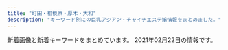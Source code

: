 ```yaml
---
title: "町田・相模原・厚木・大和"
description: "キーワード別にの巨乳アジアン・チャイナエステ嬢情報をまとめました。"
---
```


新着画像と新着キーワードをまとめています。
2021年02月22日の情報です。

<DmmAffiliateIns />
<KeywordTable
  shops={
    [
    {
        "keywords": {
            "86": 10,
            "D": 20,
            "87": 10,
            "C": 12
        },
        "img_links": [
            "http://yasuragi.tyo.ac/images/top.jpg",
            "http://yasuragi.tyo.ac/images/room1.jpg",
            "http://yasuragi.tyo.ac/photos/sites/55/2019/12/2019121604403490.jpg",
            "http://yasuragi.tyo.ac/images/mobile.jpg",
            "http://yasuragi.tyo.ac/images/room2.jpg",
            "http://yasuragi.tyo.ac/images/s_staff.png",
            "http://yasuragi.tyo.ac/images/news_bj1.png",
            "http://yasuragi.tyo.ac/images/s_news.png",
            "http://yasuragi.tyo.ac/images/s_link.png",
            "http://yasuragi.tyo.ac/photos/sites/55/2021/01/2021012006485092.jpg",
            "http://yasuragi.tyo.ac/images/news_bj3.png",
            "http://yasuragi.tyo.ac/photos/sites/55/2019/12/2019121604403829.jpg",
            "http://yasuragi.tyo.ac/photos/sites/55/2019/12/2019121604403165.jpg",
            "http://yasuragi.tyo.ac/images/room3.jpg",
            "http://yasuragi.tyo.ac/images/room4.jpg",
            "http://yasuragi.tyo.ac/images/end.jpg",
            "http://yasuragi.tyo.ac/images/s3.jpg"
        ],
        "station": "\u5c0f\u7530\u6025\u7dda\u753a\u7530\u99c5\u897f\u53e3",
        "url": "http://yasuragi.tyo.ac/",
        "name": "\u3084\u3059\u3089\u304e"
    },
    {
        "name": "AGEHA \uff5e\u30a2\u30b2\u30cf\uff5e",
        "img_links": [
            "http://shegege.site/img/nav-003.png",
            "http://shegege.site/img/nav-006.png",
            "http://shegege.site/uploads/200520/1-2005200S91a39.jpg",
            "http://shegege.site/uploads/200711/1-200G11036344J.jpg",
            "http://shegege.site/uploads/200325/1-200325131632G7.jpg",
            "http://shegege.site/uploads/190909/1-1ZZ9151421512.jpg",
            "http://shegege.site/uploads/210114/1-210114150150196.jpg",
            "http://shegege.site/uploads/200602/1-20060211364K04.jpg",
            "http://shegege.site/img/nav-005.png",
            "http://shegege.site/uploads/210212/1-2102120S11Kb.jpg",
            "http://shegege.site/uploads/200619/1-200619150304G2.jpg",
            "http://shegege.site/uploads/201218/1-20121Q25123912.jpg",
            "http://shegege.site/uploads/201128/1-20112Q01145319.jpg",
            "http://shegege.site/img/tel.png",
            "http://shegege.site/img/nav-002.png",
            "http://shegege.site/uploads/allimg/200711/1-200G1103624.jpg",
            "http://shegege.site/uploads/210203/1-210203153P1C9.jpg",
            "http://shegege.site/uploads/191107/1-19110G5523cb.jpg",
            "http://shegege.site/uploads/201224/1-20122412301I25.jpg",
            "http://shegege.site/img/nav-004.png",
            "http://shegege.site/img/nav-001.png"
        ],
        "keywords": {
            "86": 9,
            "G": 1,
            "88": 3,
            "D": 12,
            "89": 1
        },
        "station": "\u672c\u539a\u6728\u99c5\u5317\u53e3",
        "url": "http://shegege.site/"
    },
    {
        "img_links": [
            "http://www.talkabout.tokyo/picture/m-top003.jpg",
            "http://www.talkabout.tokyo/css/m-top04.jpg",
            "http://www.talkabout.tokyo/uploads/200818/1-200QQ24T5346.jpg",
            "http://www.talkabout.tokyo/picture/call.png",
            "http://www.talkabout.tokyo/uploads/200605/1-200605091K4J3.jpg",
            "http://www.talkabout.tokyo/uploads/201020/1-20102013531a57.jpg",
            "http://www.talkabout.tokyo/uploads/201019/1-20101ZZ3305O.jpg",
            "http://www.talkabout.tokyo/uploads/200605/1-200605091605C6.jpg",
            "http://www.talkabout.tokyo/uploads/200605/1-200605091635J5.jpg",
            "http://www.talkabout.tokyo/uploads/200818/1-200QQ24S5552.jpg",
            "http://www.talkabout.tokyo/uploads/200605/1-200605091Q1F0.jpg",
            "http://www.talkabout.tokyo/uploads/210112/1-2101121F230117.jpg",
            "http://www.talkabout.tokyo/uploads/201020/1-20102013422C23.jpg",
            "http://www.talkabout.tokyo/picture/m-top004.jpg",
            "http://www.talkabout.tokyo/uploads/200917/1-20091GI440257.jpg",
            "http://www.talkabout.tokyo/uploads/210112/1-210112163521218.jpg",
            "http://www.talkabout.tokyo/uploads/201019/1-20101ZZ35c62.jpg",
            "http://www.talkabout.tokyo/picture/m-head01.jpg"
        ],
        "station": "\u76f8\u6a21\u5927\u91ce\u99c5\u5317\u53e3",
        "name": "Madonna",
        "keywords": {
            "94": 13,
            "F": 13
        },
        "url": "http://www.talkabout.tokyo/"
    },
    {
        "keywords": {
            "85": 12,
            "87": 48,
            "C": 19,
            "86": 48,
            "83": 12,
            "E": 24,
            "88": 12,
            "D": 108
        },
        "station": "\u672c\u539a\u6728\u99c5\u5317\u53e3",
        "name": "\u3055\u304f\u3089",
        "img_links": [
            "http://sakura.ies.fun/images/room4.jpg",
            "http://sakura.ies.fun/photos/sites/12/2019/01/2019012411562785.jpg",
            "http://sakura.ies.fun/images/pick.jpg",
            "http://sakura.ies.fun/images/top.jpg",
            "http://sakura.ies.fun/photos/sites/12/2019/03/2019032203022448.jpg",
            "http://sakura.ies.fun/photos/sites/12/2019/01/2019012411562891.jpg",
            "http://sakura.ies.fun/photos/sites/12/2019/03/2019032203475898.jpg",
            "http://sakura.ies.fun/images/s_news.jpg",
            "http://sakura.ies.fun/images/room2.jpg",
            "http://sakura.ies.fun/images/s_staff.jpg",
            "http://sakura.ies.fun/photos/sites/12/2018/05/201805301010187.jpg",
            "http://sakura.ies.fun/images/room1.jpg",
            "http://sakura.ies.fun/photos/sites/12/2018/05/2018053010101743.jpg",
            "http://sakura.ies.fun/images/s3.jpg",
            "http://sakura.ies.fun/images/room3.jpg",
            "http://sakura.ies.fun/images/mobile.jpg",
            "http://sakura.ies.fun/photos/sites/12/2019/03/2019032201283686.jpg",
            "http://sakura.ies.fun/images/s_link.jpg",
            "http://sakura.ies.fun/images/s1.jpg",
            "http://sakura.ies.fun/photos/sites/12/2018/05/2018053010184960.jpg",
            "http://sakura.ies.fun/photos/sites/12/2019/01/2019012411562997.jpg",
            "http://sakura.ies.fun/photos/sites/12/2019/03/2019032201293340.jpg",
            "http://sakura.ies.fun/photos/sites/12/2019/01/2019012411562899.jpg"
        ],
        "url": "http://sakura.ies.fun/"
    },
    {
        "name": "\u521d\u306e\u8449",
        "url": "http://shonoyou.me-es.com/",
        "keywords": {},
        "station": "\u5ea7\u9593\u99c5\u897f\u53e3",
        "img_links": [
            "http://shonoyou.me-es.com/girl/013.jpg",
            "http://shonoyou.me-es.com/images/index_24.jpg",
            "http://shonoyou.me-es.com/girl/010.jpg",
            "http://shonoyou.me-es.com/images/rec.jpg",
            "http://shonoyou.me-es.com/girl/016a.jpg",
            "http://shonoyou.me-es.com/images/index_04.jpg",
            "http://shonoyou.me-es.com/images/index_17.jpg",
            "http://shonoyou.me-es.com/girl/017.jpg",
            "http://shonoyou.me-es.com/girl/016.jpg",
            "http://shonoyou.me-es.com/images/index_09.jpg",
            "http://shonoyou.me-es.com/images/index_02.jpg",
            "http://shonoyou.me-es.com/girl/015.jpg",
            "http://shonoyou.me-es.com/girl/019.jpg",
            "http://shonoyou.me-es.com/images/index_20.jpg",
            "http://shonoyou.me-es.com/images/index_21.jpg",
            "http://shonoyou.me-es.com/girl/015a.jpg",
            "http://shonoyou.me-es.com/images/index_14.jpg",
            "http://shonoyou.me-es.com/images/index_12.jpg",
            "http://shonoyou.me-es.com/images/index_19.jpg",
            "http://shonoyou.me-es.com/images/index_11.jpg",
            "http://shonoyou.me-es.com/girl/013a.jpg",
            "http://shonoyou.me-es.com/images/info_10.jpg",
            "http://shonoyou.me-es.com/girl/018a.jpg",
            "http://shonoyou.me-es.com/images/index_10.jpg",
            "http://shonoyou.me-es.com/images/index_22.jpg",
            "http://shonoyou.me-es.com/girl/02a.jpg",
            "http://shonoyou.me-es.com/girl/017a.jpg",
            "http://shonoyou.me-es.com/images/top.jpg",
            "http://shonoyou.me-es.com/images/index_06.jpg",
            "http://shonoyou.me-es.com/images/rec_10.jpg",
            "http://shonoyou.me-es.com/girl/019a.jpg",
            "http://shonoyou.me-es.com/images/index_05.jpg",
            "http://shonoyou.me-es.com/images/index_03.jpg",
            "http://shonoyou.me-es.com/images/index_07.jpg",
            "http://shonoyou.me-es.com/images/index_16.jpg",
            "http://shonoyou.me-es.com/girl/02.jpg",
            "http://shonoyou.me-es.com/images/info.jpg",
            "http://shonoyou.me-es.com/images/index_27.jpg",
            "http://shonoyou.me-es.com/images/index_25.jpg",
            "http://shonoyou.me-es.com/images/top2.jpg",
            "http://shonoyou.me-es.com/images/staff_10.jpg",
            "http://shonoyou.me-es.com/girl/010a.jpg",
            "http://shonoyou.me-es.com/girl/018.jpg"
        ]
    },
    {
        "img_links": [
            "http://sh-yuka.work/templets/default/picture/504339_d693404efae04362b04d73de913d8851_mv2_d_2084_2084_s_2.png",
            "http://sh-yuka.work/uploads/210127/1-21012G32SV48.jpg",
            "http://sh-yuka.work/templets/default/picture/504339_9d7e65f16b2c4ad8932aacf9b075d81f_mv2_d_4724_7087_s_4_2.png",
            "http://sh-yuka.work/uploads/190929/1-1Z929192K4454.jpg",
            "http://sh-yuka.work/templets/default/picture/504339_6ac3d0c415404d4caea8f7806efc469e_mv2.png",
            "http://sh-yuka.work/uploads/200108/1-20010QQI61H.jpg",
            "http://sh-yuka.work/templets/default/picture/close.png",
            "http://sh-yuka.work/templets/default/picture/504339_21227f8954fd409581482fb167a52224_mv2.png",
            "http://sh-yuka.work/templets/default/picture/504339_c3603a5d59b54b2793cbf3fbd516de13_mv2.png",
            "http://sh-yuka.work/uploads/210120/1-21012009301MY.jpg",
            "http://sh-yuka.work/uploads/200108/1-20010QQ625439.jpg",
            "http://sh-yuka.work/uploads/200629/1-200629151R5E6.jpg",
            "http://sh-yuka.work/templets/default/picture/504339_7edd816c8a6a4b8dafc32c0979bee964_mv2_d_2480_3508_s_4_2.png",
            "http://sh-yuka.work/templets/default/picture/504339_7b83b5f415b04665924c4c26f4c5cd27_mv2_d_4812_2043_s_2.png",
            "http://sh-yuka.work/templets/default/picture/504339_f7143674e10f4748b569cd7df1c9af02_mv2.png",
            "http://sh-yuka.work/uploads/200721/1-200H1105351319.jpg",
            "http://sh-yuka.work/templets/default/picture/504339_80887437d74b4abab793825cf10fcfba_mv2_d_2586_2860_s_4_2.png",
            "http://sh-yuka.work/templets/default/picture/504339_042c5bafc5f34692af2ee5e33bdba1e7_mv2.png",
            "http://sh-yuka.work/templets/default/picture/504339_7e953fa3f1dd41aea09a25d07159362b_mv2.png",
            "http://sh-yuka.work/uploads/200728/1-200HQF02J29.jpg",
            "http://sh-yuka.work/uploads/200706/1-200F614263ab.jpg",
            "http://sh-yuka.work/uploads/201008/1-20100P93R4V3.jpg",
            "http://sh-yuka.work/templets/default/picture/504339_53f4914fb1244a5581c45fbe8fe05e15_mv2_d_2835_2953_s_4_2.png",
            "http://sh-yuka.work/uploads/190717/1-1ZGG5544L32.jpg",
            "http://sh-yuka.work/uploads/200108/1-20010QQ532137.jpg",
            "http://sh-yuka.work/templets/default/picture/504339_f7143674e10f4748b569cd7df1c9af02_mv2(1).png",
            "http://sh-yuka.work/templets/default/picture/504339_24789f5562fa4f088be0b1134410514e_mv2.png",
            "http://sh-yuka.work/uploads/201218/1-20121Q1033GH.jpg",
            "http://sh-yuka.work/templets/default/picture/504339_81364141ef784efdac0337206b586e85_mv2.png",
            "http://sh-yuka.work/templets/default/picture/504339_60927e81bc2741dd89c63cce2eeb277d_mv2.png",
            "http://sh-yuka.work/uploads/200930/1-200930103059A0.jpg",
            "http://sh-yuka.work/uploads/200714/1-200G409461R02.jpg",
            "http://sh-yuka.work/templets/default/picture/504339_9994463d0234418bb05113314e8f9a17_mv2_d_4724_7369_s_4_2.png",
            "http://sh-yuka.work/uploads/190717/1-1ZGG5550JX.jpg"
        ],
        "station": "\u4e2d\u592e\u6797\u9593\u99c5\u897f\u53e3",
        "keywords": {
            "D": 5,
            "85": 3,
            "86": 4,
            "C": 1
        },
        "name": "\u3086\u304b",
        "url": "http://sh-yuka.work/"
    },
    {
        "station": "\u4e2d\u592e\u6797\u9593\u99c5\u5317\u53e3",
        "name": "\u871c\u5922",
        "img_links": [
            "http://www.mitsuyume.mensest.com/files/001-03.jpg",
            "http://www.mitsuyume.mensest.com/images/b-tel.png",
            "http://www.mitsuyume.mensest.com/files/005-02.jpg",
            "http://www.mitsuyume.mensest.com/images/rsubt6.png",
            "http://www.mitsuyume.mensest.com/files/002.jpg",
            "http://www.mitsuyume.mensest.com/files/002-02.jpg",
            "http://www.mitsuyume.mensest.com/images/m6.jpg",
            "http://www.mitsuyume.mensest.com/images/m2.jpg",
            "http://www.mitsuyume.mensest.com/images/b-online.png",
            "http://www.mitsuyume.mensest.com/images/rsubt7.png",
            "http://www.mitsuyume.mensest.com/files/004-03.jpg",
            "http://www.mitsuyume.mensest.com/files/002-03.jpg",
            "http://www.mitsuyume.mensest.com/images/m4.jpg",
            "http://www.mitsuyume.mensest.com/images/rsubt3.png",
            "http://www.mitsuyume.mensest.com/images/rsubt5.png",
            "http://www.mitsuyume.mensest.com/images/rsubt1.png",
            "http://www.mitsuyume.mensest.com/images/m1.jpg",
            "http://www.mitsuyume.mensest.com/images/slider-img001.jpg",
            "http://www.mitsuyume.mensest.com/files/004-02.jpg",
            "http://www.mitsuyume.mensest.com/files/005-03.jpg",
            "http://www.mitsuyume.mensest.com/files/004.jpg",
            "http://www.mitsuyume.mensest.com/files/001-02.jpg",
            "http://www.mitsuyume.mensest.com/images/slider-img002.jpg",
            "http://www.mitsuyume.mensest.com/files/001.jpg",
            "http://www.mitsuyume.mensest.com/images/m3.jpg",
            "http://www.mitsuyume.mensest.com/images/tel2.png",
            "http://www.mitsuyume.mensest.com/images/rsubt4.png",
            "http://www.mitsuyume.mensest.com/images/rsubt2.png",
            "http://www.mitsuyume.mensest.com/files/005.jpg"
        ],
        "url": "http://www.mitsuyume.mensest.com/",
        "keywords": {
            "87": 8,
            "86": 8,
            "D": 16,
            "85": 16,
            "C": 16
        }
    },
    {
        "url": "http://www.kawaii.maesjp.com/",
        "keywords": {},
        "img_links": [
            "http://www.kawaii.maesjp.com/images/tel.png",
            "http://www.kawaii.maesjp.com/images/nav-004.png",
            "http://www.kawaii.maesjp.com/images/nav-006.png",
            "http://www.kawaii.maesjp.com/images/osusume01.png",
            "http://www.kawaii.maesjp.com/files/004.jpg",
            "http://www.kawaii.maesjp.com/images/nav-002.png",
            "http://www.kawaii.maesjp.com/images/nav-003.png",
            "http://www.kawaii.maesjp.com/files/007.jpg",
            "http://www.kawaii.maesjp.com/images/nav-001.png",
            "http://www.kawaii.maesjp.com/images/top003.png",
            "http://www.kawaii.maesjp.com/images/top01.png",
            "http://www.kawaii.maesjp.com/files/008.jpg",
            "http://www.kawaii.maesjp.com/images/top02-left.png",
            "http://www.kawaii.maesjp.com/photo_news/upimg/6446160014f9599f04_1.jpg",
            "http://www.kawaii.maesjp.com/files/006.jpg",
            "http://www.kawaii.maesjp.com/images/nav-005.png"
        ],
        "station": "JR\u76f8\u6a21\u539f\u99c5\u5357\u53e3",
        "name": "Candy Girl"
    },
    {
        "img_links": [
            "http://rose.este88.com/girls/yuki1.jpg",
            "http://rose.este88.com/images/top.png",
            "http://rose.este88.com/girls/reko1.jpg",
            "http://rose.este88.com/images/new.jpg",
            "http://rose.este88.com/girls/yuyu1.jpg",
            "http://rose.este88.com/images/s_news.png",
            "http://rose.este88.com/girls/momo1.jpg",
            "http://rose.este88.com/images/s_staff.png",
            "http://rose.este88.com/girls/ana1.jpg"
        ],
        "name": "\u30ed\u30fc\u30ba",
        "keywords": {},
        "url": "http://rose.este88.com/",
        "station": "\u672c\u539a\u6728\u99c5\u5317\u53e3"
    },
    {
        "station": "JR\u76f8\u6a21\u539f\u99c5\u5357\u53e3",
        "keywords": {
            "86": 18,
            "D": 2,
            "89": 18,
            "84": 18,
            "E": 1
        },
        "url": "https://anna.jpn.cm/",
        "name": "\u30a2\u30f3\u30ca",
        "img_links": [
            "https://file.jp-navi.info/17/8178/202101/2101201510103120.png",
            "https://anna.jpn.cm/photos/17/8178/202102/2021020908394744.jpg",
            "https://anna.jpn.cm/photos/17/8178/202101/21012112221c3c.jpeg",
            "https://file.jp-navi.info/17/8178/202101/2101201510034339.png",
            "https://file.jp-navi.info/17/8178/202101/2101201510162g6.png",
            "https://anna.jpn.cm/themes/anna/template/assets/images/sp_tel.png",
            "https://anna.jpn.cm/photos/17/8178/202101/21012112232g013.jpeg",
            "https://anna.jpn.cm/photos/17/8178/202102/2021020908394780.jpg",
            "https://anna.jpn.cm/photos/17/8178/202101/21012112215642h.jpeg",
            "https://assets.jp-navi.info/images/images/es-thumbnail.png",
            "https://anna.jpn.cm/photos/17/8178/202101/2101211223195b4.jpeg",
            "https://anna.jpn.cm/photos/17/8178/202101/21012112220r117.jpeg",
            "https://anna.jpn.cm/photos/17/8178/202101/2101211223346325.jpeg",
            "https://anna.jpn.cm/photos/17/8178/202102/2021020908394648.jpg",
            "https://file.jp-navi.info/17/8178/202101/210120151025n62.png"
        ]
    },
    {
        "img_links": [
            "http://www.kenkouen.relaxjp.info/images/m2.jpg",
            "http://www.kenkouen.relaxjp.info/images/m3.jpg",
            "http://www.kenkouen.relaxjp.info/images/b-tel.png",
            "http://www.kenkouen.relaxjp.info/images/b-online.png",
            "http://www.kenkouen.relaxjp.info/files/004.jpg",
            "http://www.kenkouen.relaxjp.info/files/005.jpg",
            "http://www.kenkouen.relaxjp.info/images/rsubt1.png",
            "http://www.kenkouen.relaxjp.info/images/m6.jpg",
            "http://www.kenkouen.relaxjp.info/images/slider-img002.jpg",
            "http://www.kenkouen.relaxjp.info/files/001.jpg",
            "http://www.kenkouen.relaxjp.info/images/rsubt7.png",
            "http://www.kenkouen.relaxjp.info/images/m5.jpg",
            "http://www.kenkouen.relaxjp.info/images/rsubt2.png",
            "http://www.kenkouen.relaxjp.info/images/rsubt3.png",
            "http://www.kenkouen.relaxjp.info/images/rsubt6.png",
            "http://www.kenkouen.relaxjp.info/images/slider-img001.jpg",
            "http://www.kenkouen.relaxjp.info/files/003.jpg",
            "http://www.kenkouen.relaxjp.info/images/m4.jpg",
            "http://www.kenkouen.relaxjp.info/images/rsubt4.png",
            "http://www.kenkouen.relaxjp.info/images/m1.jpg",
            "http://www.kenkouen.relaxjp.info/images/rsubt5.png"
        ],
        "keywords": {
            "87": 8,
            "88": 16,
            "86": 8,
            "D": 32
        },
        "url": "http://www.kenkouen.relaxjp.info/",
        "station": "JR\u753a\u7530\u99c5\u5357\u53e3",
        "name": "\u5065\u5eb7\u5712"
    },
    {
        "name": "\u61a9\u3044",
        "keywords": {
            "86": 1,
            "D": 3,
            "87": 1,
            "85": 3,
            "C": 2
        },
        "url": "http://ikoi.jpn.vin/",
        "img_links": [
            "http://ikoi.jpn.vin/images/flow1.jpg",
            "http://ikoi.jpn.vin/images/r1.jpg",
            "http://ikoi.jpn.vin/images/arrow.png",
            "http://ikoi.jpn.vin/i/images/flow3.jpg",
            "http://ikoi.jpn.vin/images/guide_photo01.jpg",
            "http://ikoi.jpn.vin/images/ac1.jpg",
            "http://ikoi.jpn.vin/images/coupon.jpg",
            "http://ikoi.jpn.vin/images/guide_photo02.jpg",
            "http://ikoi.jpn.vin/images/guide2.jpg",
            "http://ikoi.jpn.vin/photos/sites/43/2019/11/2019110605282192.jpg",
            "http://ikoi.jpn.vin/images/r2.jpg",
            "http://ikoi.jpn.vin/images/guide3.jpg",
            "http://ikoi.jpn.vin/images/r3.jpg",
            "http://ikoi.jpn.vin/images/info1.jpg",
            "http://ikoi.jpn.vin/i/images/f5.jpg",
            "http://ikoi.jpn.vin/images/ac3.jpg",
            "http://ikoi.jpn.vin/photos/sites/43/2020/11/2020110402141063.jpg",
            "http://ikoi.jpn.vin/photos/sites/43/2020/11/2020110402141084.jpg",
            "http://ikoi.jpn.vin/i/images/f3.jpg",
            "http://ikoi.jpn.vin/i/images/flow1.jpg",
            "http://ikoi.jpn.vin/images/f5.jpg",
            "http://ikoi.jpn.vin/images/guide1.jpg",
            "http://ikoi.jpn.vin/i/images/flow4.jpg",
            "http://ikoi.jpn.vin/i/images/flow5.jpg",
            "http://ikoi.jpn.vin/i/images/guide1.jpg",
            "http://ikoi.jpn.vin/i/images/room3.jpg",
            "http://ikoi.jpn.vin/i/images/flow2.jpg",
            "http://ikoi.jpn.vin/i/images/guide3.jpg",
            "http://ikoi.jpn.vin/i/images/guide_photo02.jpg",
            "http://ikoi.jpn.vin/images/f4.jpg",
            "http://ikoi.jpn.vin/images/f2.jpg",
            "http://ikoi.jpn.vin/images/mobile.jpg",
            "http://ikoi.jpn.vin/images/f3.jpg",
            "http://ikoi.jpn.vin/images/ac2.jpg",
            "http://ikoi.jpn.vin/images/flow3.jpg",
            "http://ikoi.jpn.vin/i/images/guide_photo01.jpg",
            "http://ikoi.jpn.vin/i/images/guide2.jpg",
            "http://ikoi.jpn.vin/images/guide_photo03.jpg",
            "http://ikoi.jpn.vin/images/flow4.jpg",
            "http://ikoi.jpn.vin/photos/sites/43/2020/11/2020110402141132.jpg",
            "http://ikoi.jpn.vin/i/images/guide_photo03.jpg",
            "http://ikoi.jpn.vin/i/images/f4.jpg",
            "http://ikoi.jpn.vin/photos/sites/43/2020/11/202011130631149.jpg",
            "http://ikoi.jpn.vin/images/flow5.jpg",
            "http://ikoi.jpn.vin/i/images/f2.jpg",
            "http://ikoi.jpn.vin/i/images/f1.jpg",
            "http://ikoi.jpn.vin/images/r4.jpg",
            "http://ikoi.jpn.vin/images/ac4.jpg",
            "http://ikoi.jpn.vin/images/information.jpg",
            "http://ikoi.jpn.vin/images/flow2.jpg",
            "http://ikoi.jpn.vin/images/f1.jpg"
        ],
        "station": "JR\u76f8\u6a21\u539f\u99c5\u5357\u53e3"
    },
    {
        "name": "\u30b9\u30de\u30a4\u30eb",
        "keywords": {},
        "station": "\u76f8\u6a21\u5927\u91ce\u99c5\u5357\u53e3",
        "img_links": [
            "http://www.spun.work/images/line.png",
            "http://www.spun.work/img/raki1.jpg",
            "http://www.spun.work/images/mobile.jpg",
            "http://www.spun.work/images/int2.png",
            "http://www.spun.work/images/head.jpg",
            "http://www.spun.work/img/haruko1.jpg",
            "http://www.spun.work/images/tel.jpg",
            "http://www.spun.work/images/int1.png",
            "http://www.spun.work/img/mari1.jpg",
            "http://www.spun.work/images/sys1.png",
            "http://www.spun.work/images/news.png",
            "http://www.spun.work/images/ta.jpg",
            "http://www.spun.work/images/1.jpg",
            "http://www.spun.work/images/interior_t.jpg",
            "http://www.spun.work/images/info.png",
            "http://www.spun.work/images/2.jpg",
            "http://www.spun.work/images/5.jpg",
            "http://www.spun.work/images/sys2.png",
            "http://www.spun.work/img/yuki1.jpg",
            "http://www.spun.work/images/staff_t.jpg",
            "http://www.spun.work/img/risa1.jpg",
            "http://www.spun.work/images/3.jpg",
            "http://www.spun.work/images/4.jpg"
        ],
        "url": "http://www.spun.work/"
    },
    {
        "url": "http://sh-firstclass.work/",
        "station": "\u5c0f\u7530\u6025\u76f8\u6a21\u539f\u99c5\u5317\u53e3",
        "img_links": [
            "http://sh-firstclass.work/uploads/180827/1-1PRFU21IU.jpg",
            "http://sh-firstclass.work/uploads/201210/1-201210153549109.jpg",
            "http://sh-firstclass.work/uploads/201211/1-20121110233c46.jpg",
            "http://sh-firstclass.work/uploads/201225/1-2012250Z036119.jpg",
            "http://sh-firstclass.work/uploads/201221/1-2012211H95bY.jpg",
            "http://sh-firstclass.work/uploads/201210/1-201210153535K8.jpg",
            "http://sh-firstclass.work/uploads/201225/1-2012250Z044642.jpg",
            "http://sh-firstclass.work/uploads/201210/1-20121015355R55.jpg",
            "http://sh-firstclass.work/uploads/201211/1-201211102310I7.jpg",
            "http://sh-firstclass.work/uploads/201211/1-201211102325516.jpg",
            "http://sh-firstclass.work/uploads/201210/1-20121015360H93.jpg",
            "http://sh-firstclass.work/uploads/201225/1-2012250Z022J9.jpg",
            "http://sh-firstclass.work/uploads/180827/1-1PRFU230M5.jpg",
            "http://sh-firstclass.work/templets/default/picture/therapis.png",
            "http://sh-firstclass.work/uploads/201210/1-20121015351E44.jpg",
            "http://sh-firstclass.work/templets/default/picture/home.png",
            "http://sh-firstclass.work/uploads/201210/1-201210153524524.jpg"
        ],
        "name": "FIRST CLASS",
        "keywords": {
            "\u4e73": 2,
            "\u304a\u3063\u3071\u3044": 2
        }
    },
    {
        "name": "\u61a9\u3044",
        "url": "http://www.es-rose.link/",
        "img_links": [
            "http://www.es-rose.link/images/mobile.jpg",
            "http://www.es-rose.link/images/4.jpg",
            "http://www.es-rose.link/images/5.jpg",
            "http://www.es-rose.link/images/1.jpg",
            "http://www.es-rose.link/images/sys2.jpg",
            "http://www.es-rose.link/images/s1.jpg",
            "http://www.es-rose.link/images/ac1.jpg",
            "http://www.es-rose.link/images/ta.jpg",
            "http://www.es-rose.link/images/tel.jpg",
            "http://www.es-rose.link/img/yoko1.jpg",
            "http://www.es-rose.link/images/head.jpg",
            "http://www.es-rose.link/images/b3.jpg",
            "http://www.es-rose.link/images/news.jpg",
            "http://www.es-rose.link/img/megumi1.jpg",
            "http://www.es-rose.link/images/s2.jpg",
            "http://www.es-rose.link/images/b1.jpg",
            "http://www.es-rose.link/images/int1.jpg",
            "http://www.es-rose.link/images/3.jpg",
            "http://www.es-rose.link/images/s4.jpg",
            "http://www.es-rose.link/images/interior_t.jpg",
            "http://www.es-rose.link/img/kaori1.jpg",
            "http://www.es-rose.link/images/s3.jpg",
            "http://www.es-rose.link/images/sys1.jpg",
            "http://www.es-rose.link/images/2.jpg",
            "http://www.es-rose.link/images/b2.jpg",
            "http://www.es-rose.link/images/b4.jpg",
            "http://www.es-rose.link/images/staff_t.jpg",
            "http://www.es-rose.link/img/yuri1.jpg",
            "http://www.es-rose.link/images/int2.jpg",
            "http://www.es-rose.link/images/s1.png",
            "http://www.es-rose.link/img/yukari1.jpg"
        ],
        "keywords": {},
        "station": "\u76f8\u6a21\u5927\u91ce\u99c5\u5317\u53e3"
    },
    {
        "keywords": {
            "95": 1,
            "89": 1,
            "F": 1,
            "E": 1,
            "94": 1
        },
        "url": "http://www.relax-fuwafuwa.cn/",
        "img_links": [
            "http://www.relax-fuwafuwa.cn/Public/Reception/picture/top.png",
            "http://www.relax-fuwafuwa.cn/Public/Reception/picture/nei_bj3.jpg",
            "http://www.relax-fuwafuwa.cn/ueditor/php/upload/image/20171213/1513161912109916.jpg",
            "http://www.relax-fuwafuwa.cn/Public/Reception/picture/nei3.jpg",
            "http://www.relax-fuwafuwa.cn/Public/Reception/picture/nei5.jpg",
            "http://www.relax-fuwafuwa.cn/Public/Reception/picture/biaoti.jpg",
            "http://www.relax-fuwafuwa.cn/Public/Reception/picture/staff1.jpg",
            "http://www.relax-fuwafuwa.cn/Public/Reception/picture/1.png",
            "http://www.relax-fuwafuwa.cn/Public/Reception/picture/massage1.png",
            "http://www.relax-fuwafuwa.cn/Public/Reception/picture/2.png",
            "http://www.relax-fuwafuwa.cn/Public/Reception/picture/s_staff.png",
            "http://www.relax-fuwafuwa.cn/Public/Reception/picture/news.png",
            "http://www.relax-fuwafuwa.cn/Public/Reception/picture/s_massage.png",
            "http://www.relax-fuwafuwa.cn/ueditor/php/upload/image/20210209/1612841030527909.jpeg"
        ],
        "station": "\u5c0f\u7530\u6025\u76f8\u6a21\u539f\u99c5\u5357\u53e3",
        "name": "\u3075\u308f\u3075\u308f"
    },
    {
        "name": "LOVE",
        "url": "http://love-esthe.net/",
        "keywords": {},
        "station": "\u672c\u539a\u6728\u99c5\u5317\u53e3",
        "img_links": []
    },
    {
        "url": "http://www.autumn.masg.info/",
        "station": "\u76f8\u6a21\u539f\u99c5\u5357\u53e3",
        "name": "\u30aa\u30fc\u30bf\u30e0\u30fb\u30e9\u30f4",
        "keywords": {
            "86": 48,
            "D": 48
        },
        "img_links": [
            "http://www.autumn.masg.info/files/002-03.jpg",
            "http://www.autumn.masg.info/files/001-02.jpg",
            "http://www.autumn.masg.info/files/001-03.jpg",
            "http://www.autumn.masg.info/img/top_slider02.jpg",
            "http://www.autumn.masg.info/files/002.jpg",
            "http://www.autumn.masg.info/files/004.jpg",
            "http://www.autumn.masg.info/files/004-03.jpg",
            "http://www.autumn.masg.info/files/003.jpg",
            "http://www.autumn.masg.info/img/top_slider01.jpg",
            "http://www.autumn.masg.info/files/003-02.jpg",
            "http://www.autumn.masg.info/files/001.jpg",
            "http://www.autumn.masg.info/files/002-02.jpg",
            "http://www.autumn.masg.info/files/004-02.jpg",
            "http://www.autumn.masg.info/files/003-03.jpg"
        ]
    },
    {
        "name": "\u5c0f\u60aa\u9b54\u30bb\u30e9\u30d4\u30fc",
        "img_links": [
            "http://aes-mens.com/img/foot.jpg",
            "http://aes-mens.com/pic/topimg1.jpg",
            "http://aes-mens.com/img/conmsg.png",
            "http://aes-mens.com/scdl/staff/10111.jpg",
            "http://aes-mens.com/pic/head.jpg",
            "http://aes-mens.com/img/mainft.jpg",
            "http://aes-mens.com/scdl/staff/10121.jpg",
            "http://aes-mens.com/scdl/staff/10101.jpg",
            "http://aes-mens.com/img/paypay.png",
            "http://aes-mens.com/img/ttl_concept.png",
            "http://aes-mens.com/pic/topimg3.jpg",
            "http://aes-mens.com/pic/topimg2.jpg",
            "http://aes-mens.com/img/ttl_staff.png"
        ],
        "keywords": {
            "C": 7
        },
        "url": "http://aes-mens.com/",
        "station": "\u76f8\u6a21\u5927\u91ce\u99c5\u6771\u53e3"
    },
    {
        "url": "http://kiminoharu.xyz/",
        "station": "JR\u6a4b\u672c\u99c5\u5317\u53e3",
        "img_links": [
            "http://kiminoharu.xyz/images/003.jpg",
            "http://kiminoharu.xyz/images/g5.jpg",
            "http://kiminoharu.xyz/images/g67.jpg",
            "http://kiminoharu.xyz/images/g66.jpg",
            "http://kiminoharu.xyz/images/s2.jpg",
            "http://kiminoharu.xyz/images/g3.jpg",
            "http://kiminoharu.xyz/images/g44.jpg",
            "http://kiminoharu.xyz/images/g0.jpg",
            "http://kiminoharu.xyz/images/r1.jpg",
            "http://kiminoharu.xyz/images/001.jpg",
            "http://kiminoharu.xyz/images/r4.jpg",
            "http://kiminoharu.xyz/images/r3.jpg",
            "http://kiminoharu.xyz/images/s1.jpg",
            "http://kiminoharu.xyz/images/g11.jpg",
            "http://kiminoharu.xyz/images/s4.jpg",
            "http://kiminoharu.xyz/images/g6.jpg",
            "http://kiminoharu.xyz/images/g1.jpg",
            "http://kiminoharu.xyz/images/002.jpg",
            "http://kiminoharu.xyz/images/r2.jpg",
            "http://kiminoharu.xyz/images/g2.jpg",
            "http://kiminoharu.xyz/images/g33.jpg",
            "http://kiminoharu.xyz/images/g4.jpg",
            "http://kiminoharu.xyz/images/g45.jpg",
            "http://kiminoharu.xyz/images/g22.jpg",
            "http://kiminoharu.xyz/images/0.png",
            "http://kiminoharu.xyz/images/s3.jpg"
        ],
        "keywords": {
            "\u4e73": 1,
            "D": 6
        },
        "name": "\u541b\u306e\u6625"
    },
    {
        "name": "\u767e\u5408",
        "station": "\u753a\u7530\u99c5\u5317\u53e3",
        "img_links": [
            "http://www.yuri.esjoho.com/files/003-03.jpg",
            "http://www.yuri.esjoho.com/files/002-03.jpg",
            "http://www.yuri.esjoho.com/files/003-02.jpg",
            "http://www.yuri.esjoho.com/images/1.jpg",
            "http://www.yuri.esjoho.com/files/004.jpg",
            "http://www.yuri.esjoho.com/images/s_pick.jpg",
            "http://www.yuri.esjoho.com/images/end1.png",
            "http://www.yuri.esjoho.com/files/004-02.jpg",
            "http://www.yuri.esjoho.com/files/003.jpg",
            "http://www.yuri.esjoho.com/files/002.jpg",
            "http://www.yuri.esjoho.com/files/001.jpg",
            "http://www.yuri.esjoho.com/images/s_info.jpg",
            "http://www.yuri.esjoho.com/images/s_news.jpg",
            "http://www.yuri.esjoho.com/files/001-02.jpg",
            "http://www.yuri.esjoho.com/files/002-02.jpg",
            "http://www.yuri.esjoho.com/images/s_staff.jpg",
            "http://www.yuri.esjoho.com/images/top.jpg",
            "http://www.yuri.esjoho.com/files/004-03.jpg",
            "http://www.yuri.esjoho.com/files/001-03.jpg",
            "http://www.yuri.esjoho.com/images/nbj3.jpg",
            "http://www.yuri.esjoho.com/images/mobile.jpg",
            "http://www.yuri.esjoho.com/images/gallery1.jpg"
        ],
        "url": "http://www.yuri.esjoho.com/",
        "keywords": {
            "89": 2,
            "F": 2,
            "88": 2,
            "87": 4,
            "D": 4,
            "E": 2
        }
    },
    {
        "url": "http://shizukachan.work/",
        "name": "\u3057\u305a\u304b\u3061\u3083\u3093",
        "keywords": {
            "89": 8,
            "E": 9
        },
        "img_links": [
            "http://shizukachan.work/picture/s1.jpg",
            "http://shizukachan.work/uploads/201218/1-20121Q55215214.jpg",
            "http://shizukachan.work/picture/s_news.jpg",
            "http://shizukachan.work/uploads/210113/1-2101130Z012A0.jpg",
            "http://shizukachan.work/uploads/201116/1-201116131245247.jpg",
            "http://shizukachan.work/picture/top.jpg",
            "http://shizukachan.work/picture/s3.jpg",
            "http://shizukachan.work/uploads/210113/1-2101130U955E4.jpg",
            "http://shizukachan.work/picture/ac1.jpg",
            "http://shizukachan.work/uploads/201218/1-20121Q55235W4.jpg",
            "http://shizukachan.work/uploads/210113/1-2101130Z003120.jpg",
            "http://shizukachan.work/uploads/201116/1-2011161311591A.jpg",
            "http://shizukachan.work/picture/ac2.jpg",
            "http://shizukachan.work/uploads/210104/1-2101041HQ5144.jpg",
            "http://shizukachan.work/uploads/201116/1-20111613123G45.jpg",
            "http://shizukachan.work/uploads/201218/1-20121Q55311a8.jpg",
            "http://shizukachan.work/picture/news_bj1.jpg",
            "http://shizukachan.work/picture/info.jpg",
            "http://shizukachan.work/picture/news_bj3.jpg",
            "http://shizukachan.work/picture/s_staff.png"
        ],
        "station": "\u672c\u539a\u6728\u99c5\u5317\u53e3"
    },
    {
        "keywords": {
            "86": 7,
            "E": 1,
            "D": 6
        },
        "station": "JR\u6df5\u91ce\u8fba\u99c5\u5317\u53e3",
        "url": "http://esthe-relax.tokyo/",
        "img_links": [
            "http://esthe-relax.tokyo/images/rec.png",
            "http://esthe-relax.tokyo/images/cg08.jpg",
            "http://esthe-relax.tokyo/images/sruru.jpg",
            "http://esthe-relax.tokyo/images/cg02.jpg",
            "http://esthe-relax.tokyo/images/cg04.jpg",
            "http://esthe-relax.tokyo/images/precau.png",
            "http://esthe-relax.tokyo/images/cg01.jpg",
            "http://esthe-relax.tokyo/images/news.png",
            "http://esthe-relax.tokyo/images/top.png",
            "http://esthe-relax.tokyo/images/cg05.jpg",
            "http://esthe-relax.tokyo/link/menlog.jpg",
            "http://esthe-relax.tokyo/images/cg03.jpg",
            "http://esthe-relax.tokyo/images/staff_s.png",
            "http://esthe-relax.tokyo/images/cg07.jpg",
            "http://esthe-relax.tokyo/images/evetop.png"
        ],
        "name": "Fairy \uff5e\u30d5\u30a7\u30a2\u30ea\u30fc\uff5e"
    },
    {
        "station": "\u4e2d\u592e\u6797\u9593\u99c5\u897f\u53e3",
        "name": "\u3055\u304f\u3089",
        "url": "http://sakura.jps.cm/",
        "img_links": [
            "http://sakura2.a2.reraku.work/upload/sites/47/2018/10/2018100610444161.jpg",
            "http://sakura.jps.cm/images/s_link.jpg",
            "http://sakura.jps.cm/images/top.jpg",
            "http://sakura.jps.cm/images/mobile.jpg",
            "http://sakura.jps.cm/images/s_news.jpg",
            "http://sakura.jps.cm/images/s1.jpg",
            "http://sakura.jps.cm/images/room2.jpg",
            "http://sakura2.a2.reraku.work/upload/sites/47/2018/10/2018100610454511.jpg",
            "http://sakura.jps.cm/images/room4.jpg",
            "http://sakura.jps.cm/images/s_staff.jpg",
            "http://sakura.jps.cm/images/s3.jpg",
            "http://sakura2.a2.reraku.work/upload/sites/47/2018/10/2018100106460946.jpg",
            "http://sakura.jps.cm/images/room3.jpg",
            "http://sakura.jps.cm/images/pick.jpg",
            "http://sakura.jps.cm/images/room1.jpg"
        ],
        "keywords": {
            "C": 15,
            "E": 4,
            "85": 4,
            "88": 4,
            "83": 4
        }
    },
    {
        "keywords": {
            "87": 24,
            "D": 24
        },
        "url": "http://www.hime.relaxjp.info/",
        "img_links": [
            "http://www.hime.relaxjp.info/images/esthe2.jpg",
            "http://www.hime.relaxjp.info/images/rsubt3.png",
            "http://www.hime.relaxjp.info/images/rsubt5.png",
            "http://www.hime.relaxjp.info/files/001-03.jpg",
            "http://www.hime.relaxjp.info/images/m3.jpg",
            "http://www.hime.relaxjp.info/files/001.jpg",
            "http://www.hime.relaxjp.info/images/rsubt7.png",
            "http://www.hime.relaxjp.info/images/esthe3.jpg",
            "http://www.hime.relaxjp.info/images/esthe1.jpg",
            "http://www.hime.relaxjp.info/images/b-online.png",
            "http://www.hime.relaxjp.info/files/002.jpg",
            "http://www.hime.relaxjp.info/images/m2.jpg",
            "http://www.hime.relaxjp.info/images/rsubt4.png",
            "http://www.hime.relaxjp.info/images/slider-img002.jpg",
            "http://www.hime.relaxjp.info/files/005.jpg",
            "http://www.hime.relaxjp.info/images/m1.jpg",
            "http://www.hime.relaxjp.info/images/m4.jpg",
            "http://www.hime.relaxjp.info/files/005-03.jpg",
            "http://www.hime.relaxjp.info/images/tel2.png",
            "http://www.hime.relaxjp.info/images/slider-img001.jpg",
            "http://www.hime.relaxjp.info/images/rsubt1.png",
            "http://www.hime.relaxjp.info/files/001-02.jpg",
            "http://www.hime.relaxjp.info/images/m6.jpg",
            "http://www.hime.relaxjp.info/files/002-02.jpg",
            "http://www.hime.relaxjp.info/files/005-02.jpg",
            "http://www.hime.relaxjp.info/images/b-tel.png",
            "http://www.hime.relaxjp.info/images/rsubt6.png",
            "http://www.hime.relaxjp.info/photo_news/upimg/433955ffe94e800583_1.jpg",
            "http://www.hime.relaxjp.info/files/002-03.jpg",
            "http://www.hime.relaxjp.info/images/rsubt2.png"
        ],
        "name": "\u59eb",
        "station": "\u4e2d\u592e\u6797\u9593\u99c5\u897f\u53e3"
    },
    {
        "station": "\u5927\u548c\u99c5\u5317\u53e3",
        "name": "\u8594\u8587\u5712",
        "img_links": [
            "http://es-flower.work/images/mobile.jpg",
            "http://es-flower.work/images/interior_t.jpg",
            "http://es-flower.work/images/2.jpg",
            "http://es-flower.work/staff/yuri.jpg",
            "http://es-flower.work/images/3.jpg",
            "http://es-flower.work/images/b3.jpg",
            "http://es-flower.work/images/sys2.png",
            "http://es-flower.work/staff/yuki.jpg",
            "http://es-flower.work/images/news.jpg",
            "http://es-flower.work/images/b2.jpg",
            "http://es-flower.work/images/rec1.png",
            "http://es-flower.work/images/sys1.png",
            "http://es-flower.work/images/tel.jpg",
            "http://es-flower.work/img/yuki1.jpg",
            "http://es-flower.work/img/yuri1.jpg",
            "http://es-flower.work/images/head.jpg",
            "http://es-flower.work/staff/yumi.jpg",
            "http://es-flower.work/img/yumi1.jpg",
            "http://es-flower.work/images/staff_t.jpg",
            "http://es-flower.work/images/int1.png",
            "http://es-flower.work/images/int2.png",
            "http://es-flower.work/images/1.jpg",
            "http://es-flower.work/images/rec2.jpg",
            "http://es-flower.work/images/tg.jpg"
        ],
        "url": "http://es-flower.work/",
        "keywords": {}
    },
    {
        "url": "http://relax-free.info/iyashinomori/",
        "name": "\u7652\u3057\u306e\u68ee",
        "img_links": [
            "http://relax-free.info/iyashinomori/images/c-interior.png",
            "http://relax-free.info/iyashinomori/images/bar-other.png",
            "http://relax-free.info/iyashinomori/images/pic2.jpg",
            "http://relax-free.info/iyashinomori/images/b-qr.jpg",
            "http://relax-free.info/iyashinomori/images/pic7.jpg",
            "http://relax-free.info/iyashinomori/images/bill.jpg",
            "http://relax-free.info/iyashinomori/images/bar-interior.png",
            "http://relax-free.info/iyashinomori/staff/staff-mai.png",
            "http://relax-free.info/iyashinomori/images/pic1.jpg",
            "http://relax-free.info/iyashinomori/images/index.png",
            "http://relax-free.info/iyashinomori/images/footter.png",
            "http://relax-free.info/iyashinomori/images/b-tel.png",
            "http://relax-free.info/iyashinomori/images/pic8.jpg",
            "http://relax-free.info/iyashinomori/images/bar-cam.png",
            "http://relax-free.info/iyashinomori/images/bar-news.png",
            "http://relax-free.info/iyashinomori/images/bar-therapist.png",
            "http://relax-free.info/iyashinomori/images/c-therapist.png",
            "http://relax-free.info/iyashinomori/images/bar-newface.png",
            "http://relax-free.info/iyashinomori/staff/staff-haru.png",
            "http://relax-free.info/iyashinomori/images/c-top.png",
            "http://relax-free.info/iyashinomori/staff/staff-mika.png"
        ],
        "station": "\u5357\u6797\u9593\u99c5\u897f\u53e3",
        "keywords": {}
    },
    {
        "station": "\u76f8\u6a21\u5927\u91ce\u99c5\u5357\u53e3",
        "img_links": [
            "http://www.baby.esjp.info/files/054.jpg",
            "http://www.baby.esjp.info/files/047.jpg",
            "http://www.baby.esjp.info/files/048-02.jpg",
            "http://www.baby.esjp.info/images/top.png",
            "http://www.baby.esjp.info/files/054-02.jpg",
            "http://www.baby.esjp.info/images/staff_line.png",
            "http://www.baby.esjp.info/files/051.jpg",
            "http://www.baby.esjp.info/images/shop/shop03.jpg",
            "http://www.baby.esjp.info/images/girl-z2.jpg",
            "http://www.baby.esjp.info/files/053.jpg",
            "http://www.baby.esjp.info/files/050-02.jpg",
            "http://www.baby.esjp.info/files/049-02.jpg",
            "http://www.baby.esjp.info/files/049.jpg",
            "http://www.baby.esjp.info/files/038.jpg",
            "http://www.baby.esjp.info/files/045.jpg",
            "http://www.baby.esjp.info/images/top_sche.png",
            "http://www.baby.esjp.info/images/bj3.png",
            "http://www.baby.esjp.info/images/link_line.png",
            "http://www.baby.esjp.info/files/047-02.jpg",
            "http://www.baby.esjp.info/files/051-02.jpg",
            "http://www.baby.esjp.info/files/045-02.jpg",
            "http://www.baby.esjp.info/files/048.jpg",
            "http://www.baby.esjp.info/files/052-02.jpg",
            "http://www.baby.esjp.info/images/mobile.png",
            "http://www.baby.esjp.info/images/shop/shop02.jpg",
            "http://www.baby.esjp.info/images/shop/shop04.jpg",
            "http://www.baby.esjp.info/images/tit-infor.png",
            "http://www.baby.esjp.info/files/050.jpg",
            "http://www.baby.esjp.info/files/038-02.jpg",
            "http://www.baby.esjp.info/images/girl-z1.jpg",
            "http://www.baby.esjp.info/images/shop/shop01.jpg",
            "http://www.baby.esjp.info/images/infor.png",
            "http://www.baby.esjp.info/files/052.jpg",
            "http://www.baby.esjp.info/files/053-02.jpg"
        ],
        "keywords": {
            "D": 9,
            "\u4e73": 1,
            "\u5de8\u4e73": 1,
            "E": 1,
            "90": 1,
            "86": 4,
            "87": 5
        },
        "name": "\u30d9\u30d3\u30fc",
        "url": "http://www.baby.esjp.info/"
    },
    {
        "keywords": {
            "89": 1,
            "87": 1,
            "C": 1,
            "88": 1,
            "E": 1,
            "D": 1
        },
        "name": "ROSE \uff5e\u30ed\u30fc\u30ba\uff5e",
        "url": "http://rose.estheya.com/",
        "img_links": [
            "http://rose.estheya.com/css/top01.jpg",
            "http://rose.estheya.com/css/nav/nav-005.png",
            "http://rose.estheya.com/css/nav/nav-006.png",
            "http://rose.estheya.com/css/staff/staff02-a.jpg",
            "http://rose.estheya.com/css/nav/nav-002.png",
            "http://rose.estheya.com/css/staff/staff03-a.jpg",
            "http://rose.estheya.com/css/nav/nav-004.png",
            "http://rose.estheya.com/css/nav/nav-003.png",
            "http://rose.estheya.com/css/staff/staff01-a.jpg",
            "http://rose.estheya.com/css/nav/nav-001.png",
            "http://rose.estheya.com/css/tel.png"
        ],
        "station": "\u5927\u548c\u99c5\u5357\u53e3"
    },
    {
        "keywords": {
            "C": 32
        },
        "station": "\u753a\u7530\u99c5\u6771\u53e3",
        "name": "MINA",
        "url": "http://es-mina.com/",
        "img_links": [
            "http://es-mina.com/img/access/roadb3.jpg",
            "http://es-mina.com/staff/haruka/01mb.jpg",
            "http://es-mina.com/staff/miki/01mb.jpg",
            "http://es-mina.com/pic/head.jpg",
            "http://es-mina.com/staff/mana/01mb.jpg",
            "http://es-mina.com/img/access/roadb4.jpg",
            "http://es-mina.com/staff/sakura/01mb.jpg",
            "http://es-mina.com/pic/topimg1.jpg",
            "http://es-mina.com/staff/haru/01mb.jpg",
            "http://es-mina.com/staff/yuina/01mb.jpg",
            "http://es-mina.com/staff/ai/01mb.jpg",
            "http://es-mina.com/img/ttl_concept.png",
            "http://es-mina.com/staff/yuki/01mb.jpg",
            "http://es-mina.com/img/access/roadsp.png",
            "http://es-mina.com/staff/ririka/01mb.jpg",
            "http://es-mina.com/staff/runa/01mb.jpg",
            "http://es-mina.com/img/access/roada3.jpg",
            "http://es-mina.com/img/access/roadb2.jpg",
            "http://es-mina.com/staff/kana/01mb.jpg",
            "http://es-mina.com/img/foot.jpg",
            "http://es-mina.com/staff/rin/01mb.jpg",
            "http://es-mina.com/staff/hana/01mb.jpg",
            "http://es-mina.com/img/access/roada4.jpg",
            "http://es-mina.com/staff/nanami/01mb.jpg",
            "http://es-mina.com/pic/topimg3.jpg",
            "http://es-mina.com/staff/ami/01mb.jpg",
            "http://es-mina.com/img/access/roada2.jpg",
            "http://es-mina.com/img/mainft.jpg",
            "http://es-mina.com/staff/momoko/01mb.jpg",
            "http://es-mina.com/pic/topimg2.jpg",
            "http://es-mina.com/staff/ran/01mb.jpg",
            "http://es-mina.com/img/ttl_staff.png",
            "http://es-mina.com/staff/midori/01mb.jpg",
            "http://es-mina.com/img/access/roadb1.jpg",
            "http://es-mina.com/staff/minami/01mb.jpg",
            "http://es-mina.com/img/conmsg.png",
            "http://es-mina.com/staff/nina/01mb.jpg",
            "http://es-mina.com/staff/tina/01mb.jpg",
            "http://es-mina.com/staff/nene/01mb.jpg",
            "http://es-mina.com/staff/izumi/01mb.jpg",
            "http://es-mina.com/staff/rei/01mb.jpg",
            "http://es-mina.com/staff/nana/01mb.jpg",
            "http://es-mina.com/img/access/roada1.jpg"
        ]
    },
    {
        "name": "MINA",
        "img_links": [
            "http://mrgurokisetsu.tokyo/uploads/200828/1-200RP919363I.jpg",
            "http://mrgurokisetsu.tokyo/uploads/200828/1-200RP92115101.jpg",
            "http://mrgurokisetsu.tokyo/uploads/181218/1-1Q21R106025N.png",
            "http://mrgurokisetsu.tokyo/uploads/200828/1-200RP92022417.jpg",
            "http://mrgurokisetsu.tokyo/uploads/181219/1-1Q21915324H06.jpg",
            "http://mrgurokisetsu.tokyo/uploads/181219/1-1Q2191A133208.jpg",
            "http://mrgurokisetsu.tokyo/uploads/201026/1-201026161220H2.jpg",
            "http://mrgurokisetsu.tokyo/uploads/181218/1-1Q21R10649544.png",
            "http://mrgurokisetsu.tokyo/uploads/181218/1-1Q21R10626151.png",
            "http://mrgurokisetsu.tokyo/uploads/200828/1-200RP92305117.jpg",
            "http://mrgurokisetsu.tokyo/uploads/181219/1-1Q2191A044L9.jpg",
            "http://mrgurokisetsu.tokyo/uploads/200828/1-200RP9192Y24.jpg",
            "http://mrgurokisetsu.tokyo/uploads/181218/1-1Q21R10G3C3.png",
            "http://mrgurokisetsu.tokyo/uploads/201114/1-201114140IG24.jpg",
            "http://mrgurokisetsu.tokyo/uploads/200828/1-200RP931222A.jpg",
            "http://mrgurokisetsu.tokyo/uploads/200828/1-200RP92314957.jpg",
            "http://mrgurokisetsu.tokyo/images/end.png",
            "http://mrgurokisetsu.tokyo/uploads/200828/1-200RP93113I1.jpg",
            "http://mrgurokisetsu.tokyo/uploads/200828/1-200RP92124K5.jpg",
            "http://mrgurokisetsu.tokyo/images/top-sp.png",
            "http://mrgurokisetsu.tokyo/uploads/200828/1-200RP92032509.jpg",
            "http://mrgurokisetsu.tokyo/uploads/181219/1-1Q219153224547.jpg"
        ],
        "keywords": {
            "D": 4,
            "88": 2,
            "C": 16,
            "85": 5
        },
        "station": "\u6d77\u8001\u540d\u99c5\u5357\u53e3",
        "url": "http://mrgurokisetsu.tokyo/"
    },
    {
        "url": "http://sh-leo.work/",
        "name": "LEO\uff5e\u30ec\u30aa\uff5e",
        "img_links": [
            "http://sh-leo.work/picture/frameback.png",
            "http://sh-leo.work/picture/p4_ct1_sub1.png",
            "http://sh-leo.work/picture/s_2.jpg",
            "http://sh-leo.work/picture/optionrev1.png",
            "http://sh-leo.work/picture/topimg3.jpg",
            "http://sh-leo.work/picture/s_5.jpg",
            "http://sh-leo.work/picture/topimg2.jpg",
            "http://sh-leo.work/picture/faq_st1.png",
            "http://sh-leo.work/picture/top_sin1.jpg",
            "http://sh-leo.work/picture/p2_ct1.png",
            "http://sh-leo.work/picture/shinphoto1.jpg",
            "http://sh-leo.work/picture/p6_ct1.png",
            "http://sh-leo.work/picture/top_t2.png",
            "http://sh-leo.work/picture/shinphoto4.jpg",
            "http://sh-leo.work/picture/camp20180713_2.png",
            "http://sh-leo.work/picture/top_t4.png",
            "http://sh-leo.work/picture/fm6.png",
            "http://sh-leo.work/picture/shinphoto3.jpg",
            "http://sh-leo.work/picture/att.png",
            "http://sh-leo.work/picture/fm4.png",
            "http://sh-leo.work/picture/fm1.png",
            "http://sh-leo.work/picture/top_t3.png",
            "http://sh-leo.work/picture/frames.png",
            "http://sh-leo.work/picture/p4_ct1.png",
            "http://sh-leo.work/picture/p3_ct1.png",
            "http://sh-leo.work/picture/age.png",
            "http://sh-leo.work/picture/top_t1.png",
            "http://sh-leo.work/picture/s_4.jpg",
            "http://sh-leo.work/picture/top_sin2.jpg",
            "http://sh-leo.work/picture/fm5.png",
            "http://sh-leo.work/picture/a.png",
            "http://sh-leo.work/picture/top_t5.png",
            "http://sh-leo.work/picture/q.png",
            "http://sh-leo.work/picture/shinphoto2.jpg",
            "http://sh-leo.work/picture/faq_st2.png",
            "http://sh-leo.work/picture/topimg1.jpg",
            "http://sh-leo.work/picture/top_pickback.png",
            "http://sh-leo.work/picture/s_3.jpg",
            "http://sh-leo.work/picture/top_sin3.jpg",
            "http://sh-leo.work/picture/fm2.png",
            "http://sh-leo.work/picture/fm3.png",
            "http://sh-leo.work/picture/s_1.jpg",
            "http://sh-leo.work/picture/top_t8.png"
        ],
        "station": "\u5c0f\u7530\u6025\u76f8\u6a21\u539f\u99c5\u5357\u53e3",
        "keywords": {}
    },
    {
        "name": "\u591c\u685c",
        "station": "\u6d77\u8001\u540d\u99c5\u6771\u53e3",
        "url": "http://www.yozakura-aroma.xyz/",
        "img_links": [
            "http://www.yozakura-aroma.xyz/images/staff/ami.jpg",
            "http://www.yozakura-aroma.xyz/images/nav/nav-t-sta.jpg",
            "http://www.yozakura-aroma.xyz/images/1.jpg",
            "http://www.yozakura-aroma.xyz/images/rina.png",
            "http://www.yozakura-aroma.xyz/images/index-rin_02.jpg",
            "http://www.yozakura-aroma.xyz/images/shop/rl1.jpg",
            "http://www.yozakura-aroma.xyz/images/527385908605281370.jpg",
            "http://www.yozakura-aroma.xyz/images/nav/nav-t-job.jpg",
            "http://www.yozakura-aroma.xyz/images/index-rin_04.jpg",
            "http://www.yozakura-aroma.xyz/images/shop/rl3.jpg",
            "http://www.yozakura-aroma.xyz/images/index-skr_16.jpg",
            "http://www.yozakura-aroma.xyz/images/nav/nav-t-sys.jpg",
            "http://www.yozakura-aroma.xyz/images/3.jpg",
            "http://www.yozakura-aroma.xyz/images/13.png",
            "http://www.yozakura-aroma.xyz/images/13.jpg",
            "http://www.yozakura-aroma.xyz/images/sys5.jpg",
            "http://www.yozakura-aroma.xyz/images/7a.jpg",
            "http://www.yozakura-aroma.xyz/images/staff/meijia.jpg"
        ],
        "keywords": {}
    },
    {
        "url": "https://latis.ests.jp/",
        "name": "Latis \u30e9\u30c6\u30a3\u30b9",
        "station": "JR\u76f8\u6a21\u539f\u99c5\u5357\u53e3",
        "img_links": [
            "https://latis.ests.jp/images/s2.jpg",
            "https://latis.ests.jp/photos/sites/147/2020/10/2020102803070556.jpg",
            "https://latis.ests.jp/photos/sites/147/2020/10/2020102803071223.jpg",
            "https://latis.ests.jp/images/xin.jpg",
            "https://latis.ests.jp/images/s_news.jpg",
            "https://latis.ests.jp/photos/sites/147/2020/10/2020102803071677.jpg",
            "https://latis.ests.jp/images/s1.jpg",
            "https://latis.ests.jp/images/top.png",
            "https://latis.ests.jp/images/mobile.jpg",
            "https://latis.ests.jp/images/s_pick.jpg",
            "https://latis.ests.jp/images/s_staff.jpg",
            "https://latis.ests.jp/images/s_face.jpg",
            "https://latis.ests.jp/photos/sites/147/2020/10/2020102803370790.jpg",
            "https://latis.ests.jp/images/s_link.jpg"
        ],
        "keywords": {
            "C": 19,
            "86": 32
        }
    },
    {
        "img_links": [
            "http://www.k-koen.work/images/menu/interior.png",
            "http://www.k-koen.work/staff/lala.jpg",
            "http://www.k-koen.work/sp/images/sys1.jpg",
            "http://www.k-koen.work/sp/images/rec.jpg",
            "http://www.k-koen.work/images/tg.jpg",
            "http://www.k-koen.work/sp/menu/staff.png",
            "http://www.k-koen.work/sp/staff/maya.jpg",
            "http://www.k-koen.work/images/sys2.png",
            "http://www.k-koen.work/images/rec.jpg",
            "http://www.k-koen.work/sp/images/footer.png",
            "http://www.k-koen.work/sp/img/lala2.jpg",
            "http://www.k-koen.work/sp/menu/interior.png",
            "http://www.k-koen.work/img/kaori1.jpg",
            "http://www.k-koen.work/img/risa1.jpg",
            "http://www.k-koen.work/sp/img/risa1.jpg",
            "http://www.k-koen.work/images/koko_200x40.png",
            "http://www.k-koen.work/sp/staff/koko.jpg",
            "http://www.k-koen.work/img/lala1.jpg",
            "http://www.k-koen.work/images/sys1.jpg",
            "http://www.k-koen.work/sp/img/maya1.jpg",
            "http://www.k-koen.work/images/right.png",
            "http://www.k-koen.work/images/tel.png",
            "http://www.k-koen.work/sp/staff/risa.jpg",
            "http://www.k-koen.work/img/maya1.jpg",
            "http://www.k-koen.work/img/emi1.jpg",
            "http://www.k-koen.work/sp/images/staff_t.jpg",
            "http://www.k-koen.work/sp/img/yuyu1.jpg",
            "http://www.k-koen.work/images/sm.jpg",
            "http://www.k-koen.work/staff/yuyu.jpg",
            "http://www.k-koen.work/sp/images/newsb.png",
            "http://www.k-koen.work/images/interior_t.jpg",
            "http://www.k-koen.work/sp/images/interior_t.jpg",
            "http://www.k-koen.work/images/menu/staff.png",
            "http://www.k-koen.work/sp/images/topgirl.jpg",
            "http://www.k-koen.work/img/yuyu1.jpg",
            "http://www.k-koen.work/img/ai1.jpg",
            "http://www.k-koen.work/sp/images/int2.jpg",
            "http://www.k-koen.work/images/time.jpg",
            "http://www.k-koen.work/sp/staff/yuyu.jpg",
            "http://www.k-koen.work/images/news.jpg",
            "http://www.k-koen.work/sp/img/kaori1.jpg",
            "http://www.k-koen.work/sp/img/ai1.jpg",
            "http://www.k-koen.work/img/koko1.jpg",
            "http://www.k-koen.work/sp/menu/top.png",
            "http://www.k-koen.work/images/int1.jpg",
            "http://www.k-koen.work/staff/risa.jpg",
            "http://www.k-koen.work/staff/koko.jpg",
            "http://www.k-koen.work/sp/img/koko1.jpg",
            "http://www.k-koen.work/images/staff_t.jpg",
            "http://www.k-koen.work/sp/images/int1.jpg",
            "http://www.k-koen.work/sp/images/head.jpg",
            "http://www.k-koen.work/sp/images/tel.jpg",
            "http://www.k-koen.work/sp/images/sys2.jpg",
            "http://www.k-koen.work/sp/img/emi1.jpg",
            "http://www.k-koen.work/sp/img/lala1.jpg",
            "http://www.k-koen.work/sp/images/news.jpg",
            "http://www.k-koen.work/staff/kaori.jpg",
            "http://www.k-koen.work/staff/maya.jpg",
            "http://www.k-koen.work/staff/emi.jpg",
            "http://www.k-koen.work/sp/images/ac1.jpg",
            "http://www.k-koen.work/sp/staff/ai.jpg",
            "http://www.k-koen.work/sp/images/bg.png",
            "http://www.k-koen.work/images/int2.png",
            "http://www.k-koen.work/images/menu/top.png",
            "http://www.k-koen.work/staff/ai.jpg",
            "http://www.k-koen.work/sp/staff/lala.jpg",
            "http://www.k-koen.work/sp/staff/emi.jpg",
            "http://www.k-koen.work/sp/staff/kaori.jpg",
            "http://www.k-koen.work/sp/images/koko_200x40.png",
            "http://www.k-koen.work/img/lala2.jpg"
        ],
        "name": "For you",
        "station": "JR\u6a4b\u672c\u99c5\u5317\u53e3",
        "url": "http://www.k-koen.work/",
        "keywords": {}
    },
    {
        "url": "http://www.club.masg.info/",
        "name": "\u7f8e\u4eba\u30af\u30e9\u30d6",
        "keywords": {
            "86": 1,
            "87": 3,
            "D": 4
        },
        "station": "JR\u76f8\u6a21\u539f\u99c5\u5357\u53e3",
        "img_links": [
            "http://www.club.masg.info/images/mainImg_sub.jpg",
            "http://www.club.masg.info/images/icon_tel.png",
            "http://www.club.masg.info/images/icon_info.png",
            "http://www.club.masg.info/files/003.jpg",
            "http://www.club.masg.info/files/001.jpg",
            "http://www.club.masg.info/images/icon_concept.png",
            "http://www.club.masg.info/common/images/photo01.jpg",
            "http://www.club.masg.info/images/btn2.png",
            "http://www.club.masg.info/files/005.jpg",
            "http://www.club.masg.info/common/images/photo03.jpg",
            "http://www.club.masg.info/images/end-info.png",
            "http://www.club.masg.info/images/icon_staff.png",
            "http://www.club.masg.info/common/images/photo02.jpg",
            "http://www.club.masg.info/images/icon_top.png",
            "http://www.club.masg.info/files/002.jpg"
        ]
    },
    {
        "station": "\u5357\u6797\u9593\u99c5\u897f\u53e3",
        "name": "\u3072\u307e\u308f\u308a",
        "img_links": [
            "http://esthe-relax.info/img/room/photo01.jpg",
            "http://esthe-relax.info/girl/4_1.jpg",
            "http://esthe-relax.info/img/room/photo03.jpg",
            "http://esthe-relax.info/topics/img/28-1.jpg",
            "http://esthe-relax.info/img/link_headimg.jpg",
            "http://esthe-relax.info/img/head_img01.jpg",
            "http://esthe-relax.info/topics/img/27-1.jpg",
            "http://esthe-relax.info/img/staff_headimg.jpg",
            "http://esthe-relax.info/img/rec_headimg.jpg",
            "http://esthe-relax.info/img/footer_tel.png",
            "http://esthe-relax.info/girl/2.jpg",
            "http://esthe-relax.info/img/tel.png",
            "http://esthe-relax.info/img/faq_headimg.jpg",
            "http://esthe-relax.info/girl/3.jpg",
            "http://esthe-relax.info/img/room/photo04.jpg",
            "http://esthe-relax.info/img/qr.png",
            "http://esthe-relax.info/girl/1.jpg",
            "http://esthe-relax.info/girl/4.jpg",
            "http://esthe-relax.info/img/room/photo02.jpg"
        ],
        "url": "http://esthe-relax.info/",
        "keywords": {}
    },
    {
        "img_links": [
            "https://koi.reraku.work/photos/sites/25/2020/09/2020090503504425.jpg",
            "https://koi.reraku.work/images/s_staff.jpg",
            "https://koi.reraku.work/images/s_staff1.jpg",
            "https://koi.reraku.work/photos/sites/25/2020/09/2020090309224715.jpg",
            "https://koi.reraku.work/images/s_face.jpg",
            "https://koi.reraku.work/images/ntop5.jpg",
            "https://koi.reraku.work/images/s_link.jpg",
            "https://koi.reraku.work/images/top.jpg",
            "https://koi.reraku.work/images/ntop6.jpg",
            "https://koi.reraku.work/images/ntop2.jpg",
            "https://koi.reraku.work/photos/sites/25/2020/09/2020090309224550.jpg",
            "https://koi.reraku.work/images/ntop1.jpg",
            "https://koi.reraku.work/images/ntop4.jpg",
            "https://koi.reraku.work/images/end.jpg",
            "https://koi.reraku.work/photos/sites/25/2020/09/202009030922489.jpg",
            "https://koi.reraku.work/images/ntop3.jpg",
            "https://koi.reraku.work/images/s_news.jpg"
        ],
        "keywords": {
            "D": 16,
            "87": 8,
            "86": 8,
            "C": 12
        },
        "name": "\u604b",
        "url": "https://koi.reraku.work/",
        "station": "JR\u76f8\u6a21\u539f\u99c5\u5357\u53e3"
    },
    {
        "img_links": [
            "http://sagamiono.net/uploadfiles/Image/campaignSagamionoNet1.jpg",
            "http://sagamiono.net/images/gallery/02.jpg",
            "http://sagamiono.net/staffPhoto/s20210114023255.jpg",
            "http://sagamiono.net/staffPhoto/b20210114023233.jpg",
            "http://sagamiono.net/images/slider/04.jpg",
            "http://sagamiono.net/staffPhoto/b20210114023117.jpg",
            "http://sagamiono.net/staffPhoto/b20210114023151.jpg",
            "http://sagamiono.net/images/slider/01.jpg",
            "http://sagamiono.net/staffPhoto/s20210114023211.jpg",
            "http://sagamiono.net/staffPhoto/s20210114023130.jpg",
            "http://sagamiono.net/staffPhoto/b20210114023130.jpg",
            "http://sagamiono.net/images/gallery/01.jpg",
            "http://sagamiono.net/staffPhoto/b20210114023211.jpg",
            "http://sagamiono.net/uploadfiles/images/08.jpg",
            "http://sagamiono.net/images/slider/03.jpg",
            "http://sagamiono.net/images/gallery/04.jpg",
            "http://sagamiono.net/images/returnBtn.png",
            "http://sagamiono.net/staffPhoto/s20210114023057.jpg",
            "http://sagamiono.net/images/mobile.jpg",
            "http://sagamiono.net/uploadfiles/images/052.jpg",
            "http://sagamiono.net/images/gallery/03.jpg",
            "http://sagamiono.net/staffPhoto/s20210114023117.jpg",
            "http://sagamiono.net/staffPhoto/s20210114023223.jpg",
            "http://sagamiono.net/staffPhoto/s20210114023244.jpg",
            "http://sagamiono.net/staffPhoto/s20210114023151.jpg",
            "http://sagamiono.net/staffPhoto/b20210114023255.jpg",
            "http://sagamiono.net/staffPhoto/b20210114023223.jpg",
            "http://sagamiono.net/images/slider/02.jpg",
            "http://sagamiono.net/staffPhoto/b20210114023244.jpg",
            "http://sagamiono.net/images/showFrame.png",
            "http://sagamiono.net/staffPhoto/b20210114023057.jpg",
            "http://sagamiono.net/staffPhoto/s20210114023233.jpg"
        ],
        "name": "\u30b3\u30b9\u30e2\u30b9",
        "url": "http://sagamiono.net/",
        "station": "\u76f8\u6a21\u5927\u91ce\u99c5\u5317\u53e3",
        "keywords": {
            "88": 1,
            "84": 1,
            "C": 1,
            "87": 1,
            "91": 1,
            "\u30bb\u30af\u30b7\u30fc": 134,
            "82": 1,
            "92": 1,
            "90": 3,
            "D": 1
        }
    },
    {
        "station": "JR\u76f8\u6a21\u539f\u99c5\u5357\u53e3",
        "name": "\u82b1\u9b41\uff5e\u304a\u3044\u3089\u3093\uff5e",
        "img_links": [
            "http://www.kango.esjp.site/photo_news/upimg/35280601cc9cb87675_0.jpg",
            "http://www.kango.esjp.site/images/s_message.png",
            "http://www.kango.esjp.site/files/001.jpg",
            "http://www.kango.esjp.site/photo_news/upimg/132605fdafb9c74d66_1.jpg",
            "http://www.kango.esjp.site/photo_news/upimg/77484602b44c479ef3_1.jpg",
            "http://www.kango.esjp.site/images/m1.jpg",
            "http://www.kango.esjp.site/images/s_top_therapist.png",
            "http://www.kango.esjp.site/photo_news/upimg/823325fc86c10c020c_0.jpg",
            "http://www.kango.esjp.site/photo_news/upimg/17682600e4bcd51ffa_0.jpg",
            "http://www.kango.esjp.site/files/005.jpg",
            "http://www.kango.esjp.site/files/006.jpg",
            "http://www.kango.esjp.site/files/009.jpg",
            "http://www.kango.esjp.site/photo_news/upimg/471305ff8085124538_1.jpg",
            "http://www.kango.esjp.site/images/m6.jpg",
            "http://www.kango.esjp.site/images/m3.jpg",
            "http://www.kango.esjp.site/photo_news/upimg/77484602b44c479ef3_0.jpg",
            "http://www.kango.esjp.site/photo_news/upimg/132605fdafb9c74d66_0.jpg",
            "http://www.kango.esjp.site/photo_news/upimg/35280601cc9cb87675_1.jpg",
            "http://www.kango.esjp.site/photo_news/upimg/823325fc86c10c020c_1.jpg",
            "http://www.kango.esjp.site/files/010.jpg",
            "http://www.kango.esjp.site/images/m4.jpg",
            "http://www.kango.esjp.site/files/007.jpg",
            "http://www.kango.esjp.site/images/slider-img002.jpg",
            "http://www.kango.esjp.site/images/slider-img001.jpg",
            "http://www.kango.esjp.site/files/004.jpg",
            "http://www.kango.esjp.site/images/m2.jpg",
            "http://www.kango.esjp.site/files/011.jpg",
            "http://www.kango.esjp.site/photo_news/upimg/17682600e4bcd51ffa_1.jpg",
            "http://www.kango.esjp.site/files/008.jpg",
            "http://www.kango.esjp.site/images/s_news.png",
            "http://www.kango.esjp.site/photo_news/upimg/471305ff8085124538_0.jpg",
            "http://www.kango.esjp.site/images/s_pickup.png"
        ],
        "keywords": {
            "D": 64,
            "87": 56,
            "91": 8,
            "F": 8,
            "86": 8
        },
        "url": "http://www.kango.esjp.site/"
    },
    {
        "url": "http://www.crossi.xyz/",
        "station": "\u672c\u539a\u6728\u99c5\u6771\u53e3",
        "keywords": {},
        "img_links": [
            "http://www.crossi.xyz/uploads/allimg/180731/1-1PI1145244194.jpg",
            "http://www.crossi.xyz/uploads/190925/1-1Z925145924H3.jpg",
            "http://www.crossi.xyz/uploads/180906/1-1PZ60934021N.jpg",
            "http://www.crossi.xyz/uploads/200529/1-2005291A543193.jpg",
            "http://www.crossi.xyz/uploads/200529/1-2005291A551629.jpg",
            "http://www.crossi.xyz/uploads/210111/1-210111143025433.jpg",
            "http://www.crossi.xyz/uploads/201202/1-201202124950B1.jpg",
            "http://www.crossi.xyz/uploads/190920/1-1Z920134ZW29.jpg",
            "http://www.crossi.xyz/templets/default/picture/tt.jpg",
            "http://www.crossi.xyz/uploads/190925/1-1Z9251500315P.jpg",
            "http://www.crossi.xyz/uploads/201228/1-20122Q41943338.jpg",
            "http://www.crossi.xyz/uploads/191016/1-191016134K2213.jpg",
            "http://www.crossi.xyz/uploads/200706/1-200F6134600642.jpg",
            "http://www.crossi.xyz/uploads/201127/1-20112G53913193.jpg",
            "http://www.crossi.xyz/uploads/190920/1-1Z920134SY60.jpg",
            "http://www.crossi.xyz/uploads/191217/1-19121F95I5240.jpg",
            "http://www.crossi.xyz/templets/default/picture/rec1.png",
            "http://www.crossi.xyz/uploads/201202/1-201202124933147.jpg",
            "http://www.crossi.xyz/templets/default/picture/int1.png",
            "http://www.crossi.xyz/uploads/200706/1-200F613453VR.jpg",
            "http://www.crossi.xyz/uploads/190920/1-1Z920134U1939.jpg",
            "http://www.crossi.xyz/uploads/191122/1-191122162430591.jpg",
            "http://www.crossi.xyz/templets/default/picture/staff_t.jpg",
            "http://www.crossi.xyz/templets/default/picture/interior_t.jpg",
            "http://www.crossi.xyz/uploads/200907/1-200ZG41P4318.jpg",
            "http://www.crossi.xyz/uploads/201102/1-201102150K9453.jpg",
            "http://www.crossi.xyz/uploads/191106/1-191106100051532.jpg",
            "http://www.crossi.xyz/uploads/180905/1-1PZ515095RN.jpg",
            "http://www.crossi.xyz/uploads/201102/1-201102150J3926.jpg",
            "http://www.crossi.xyz/templets/default/picture/news.jpg",
            "http://www.crossi.xyz/uploads/allimg/180801/1-1PP1091925J2.jpg",
            "http://www.crossi.xyz/uploads/210111/1-2101111429551G.jpg",
            "http://www.crossi.xyz/uploads/200907/1-200ZG41K4546.jpg",
            "http://www.crossi.xyz/uploads/200403/1-200403124524956.jpg",
            "http://www.crossi.xyz/uploads/200403/1-200403124533327.jpg",
            "http://www.crossi.xyz/uploads/200612/1-200612160U52W.jpg",
            "http://www.crossi.xyz/uploads/191217/1-19121F95615334.jpg",
            "http://www.crossi.xyz/uploads/201127/1-20112G53930U0.jpg",
            "http://www.crossi.xyz/uploads/201228/1-20122Q4191LP.jpg",
            "http://www.crossi.xyz/uploads/200612/1-200612160S0B8.jpg"
        ],
        "name": "\u30d4\u30e5\u30a2\u30cf\u30fc\u30c8"
    },
    {
        "keywords": {
            "C": 2,
            "90": 1,
            "E": 1,
            "88": 1,
            "87": 1
        },
        "url": "https://cream.relaxjp.com/",
        "img_links": [
            "https://cream.relaxjp.com/css/nav/nav-004.jpg",
            "https://cream.relaxjp.com/css/baner.jpg",
            "https://cream.relaxjp.com/css/nav/nav-005.jpg",
            "https://cream.relaxjp.com/css/tel.png",
            "https://cream.relaxjp.com/css/cam01.jpg",
            "https://cream.relaxjp.com/css/staff/staff02.jpg",
            "https://cream.relaxjp.com/css/staff/staff01.jpg",
            "https://cream.relaxjp.com/css/osusume02.jpg",
            "https://cream.relaxjp.com/css/top-left02.jpg",
            "https://cream.relaxjp.com/css/nav/nav-002.jpg",
            "https://cream.relaxjp.com/css/nav/nav-006.jpg",
            "https://cream.relaxjp.com/css/nav/nav-003.jpg",
            "https://cream.relaxjp.com/css/staff/staff03.jpg",
            "https://cream.relaxjp.com/css/nav/nav-001.jpg"
        ],
        "name": "Cream Soda",
        "station": "\u672c\u539a\u6728\u99c5\u5357\u53e3"
    },
    {
        "name": "\u4eba\u9b5a",
        "station": "\u5927\u548c\u99c5",
        "keywords": {},
        "img_links": [
            "http://roman-es.info/staff/miki2.jpg",
            "http://roman-es.info/staff/riri2.jpg",
            "http://roman-es.info/staff/yuki4.jpg",
            "http://roman-es.info/staff/riri4.jpg",
            "http://roman-es.info/staff/miki.jpg",
            "http://roman-es.info/img/all/loader.png",
            "http://roman-es.info/staff/riri1.jpg",
            "http://roman-es.info/staff/riri3.jpg",
            "http://roman-es.info/staff/miki3.jpg",
            "http://roman-es.info/staff/riric.jpg",
            "http://roman-es.info/staff/yuki2.jpg",
            "http://roman-es.info/staff/riri.jpg",
            "http://roman-es.info/img/pic/slide_2.jpg",
            "http://roman-es.info/img/pic/slide_1.jpg",
            "http://roman-es.info/staff/yuki3.jpg",
            "http://roman-es.info/staff/miki1.jpg",
            "http://roman-es.info/staff/yuki1.jpg",
            "http://roman-es.info/staff/miki4.jpg",
            "http://roman-es.info/staff/yuki.jpg"
        ],
        "url": "http://roman-es.info/"
    },
    {
        "img_links": [
            "http://a-relax.info/images/index_18.jpg",
            "http://a-relax.info/images/index_09.jpg",
            "http://a-relax.info/images/rec.jpg",
            "http://a-relax.info/images/index_20.jpg",
            "http://a-relax.info/girl/022.jpg",
            "http://a-relax.info/images/index_34.jpg",
            "http://a-relax.info/images/info_01.jpg",
            "http://a-relax.info/girl/025.jpg",
            "http://a-relax.info/images/index_04.jpg",
            "http://a-relax.info/girl/03.jpg",
            "http://a-relax.info/girl/011.jpg",
            "http://a-relax.info/images/index_37.jpg",
            "http://a-relax.info/images/01.jpg",
            "http://a-relax.info/girl/019.jpg",
            "http://a-relax.info/girl/014.jpg",
            "http://a-relax.info/images/index_13.jpg",
            "http://a-relax.info/girl/017.jpg",
            "http://a-relax.info/images/staff_01.jpg",
            "http://a-relax.info/images/r03.jpg",
            "http://a-relax.info/images/r04.jpg",
            "http://a-relax.info/images/index_01.jpg",
            "http://a-relax.info/images/index_36.jpg",
            "http://a-relax.info/images/index_31.jpg",
            "http://a-relax.info/images/sub_23.jpg",
            "http://a-relax.info/images/index_23.jpg",
            "http://a-relax.info/images/staff_19.jpg",
            "http://a-relax.info/images/index_14.jpg",
            "http://a-relax.info/images/index_28.jpg",
            "http://a-relax.info/images/index_22.jpg",
            "http://a-relax.info/images/index_38.jpg",
            "http://a-relax.info/images/r05.jpg",
            "http://a-relax.info/images/index_29.jpg",
            "http://a-relax.info/images/index_11.jpg",
            "http://a-relax.info/girl/05.jpg",
            "http://a-relax.info/images/index_06.jpg",
            "http://a-relax.info/girl/026.jpg",
            "http://a-relax.info/girl/018.jpg",
            "http://a-relax.info/images/index_25.jpg",
            "http://a-relax.info/images/r02.jpg",
            "http://a-relax.info/images/index_02.jpg",
            "http://a-relax.info/images/index_08.jpg",
            "http://a-relax.info/girl/02.jpg",
            "http://a-relax.info/girl/01.jpg",
            "http://a-relax.info/images/index_10.jpg",
            "http://a-relax.info/images/index_07.jpg",
            "http://a-relax.info/girl/013.jpg",
            "http://a-relax.info/images/index_24.jpg",
            "http://a-relax.info/images/index_12.jpg",
            "http://a-relax.info/images/index_35.jpg",
            "http://a-relax.info/images/02.jpg",
            "http://a-relax.info/images/index_15.jpg",
            "http://a-relax.info/images/rec_19.jpg",
            "http://a-relax.info/girl/00.jpg",
            "http://a-relax.info/images/index_27.jpg",
            "http://a-relax.info/girl/024.jpg",
            "http://a-relax.info/images/r01.jpg",
            "http://a-relax.info/girl/023.jpg",
            "http://a-relax.info/girl/021.jpg",
            "http://a-relax.info/girl/04.jpg",
            "http://a-relax.info/girl/016.jpg",
            "http://a-relax.info/images/index_40.jpg",
            "http://a-relax.info/images/index_03.jpg",
            "http://a-relax.info/images/index_32.jpg",
            "http://a-relax.info/images/index_16.jpg",
            "http://a-relax.info/images/info_19.jpg",
            "http://a-relax.info/images/index_17.jpg"
        ],
        "name": "\u3075\u308c\u3042\u3044",
        "station": "\u5357\u6797\u9593\u99c5\u897f\u53e3",
        "url": "http://a-relax.info",
        "keywords": {
            "86": 5,
            "92": 1,
            "E": 1,
            "89": 2,
            "F": 1,
            "D": 6,
            "87": 3,
            "C": 8,
            "85": 3,
            "88": 1,
            "80": 1,
            "90": 1
        }
    },
    {
        "url": "http://www.iyashi.relaxjp.info/",
        "keywords": {
            "83": 12,
            "D": 48,
            "87": 48
        },
        "img_links": [
            "http://www.iyashi.relaxjp.info/files/002.jpg",
            "http://www.iyashi.relaxjp.info/files/004-03.jpg",
            "http://www.iyashi.relaxjp.info/files/004.jpg",
            "http://www.iyashi.relaxjp.info/img/top_slider02.jpg",
            "http://www.iyashi.relaxjp.info/files/001-03.jpg",
            "http://www.iyashi.relaxjp.info/photo_news/upimg/81947602c7aac1f6ea_0.jpg",
            "http://www.iyashi.relaxjp.info/files/002-03.jpg",
            "http://www.iyashi.relaxjp.info/files/002-02.jpg",
            "http://www.iyashi.relaxjp.info/files/008-03.jpg",
            "http://www.iyashi.relaxjp.info/img/top_slider01.jpg",
            "http://www.iyashi.relaxjp.info/files/008-02.jpg",
            "http://www.iyashi.relaxjp.info/files/001.jpg",
            "http://www.iyashi.relaxjp.info/files/004-02.jpg",
            "http://www.iyashi.relaxjp.info/files/008.jpg",
            "http://www.iyashi.relaxjp.info/files/001-02.jpg",
            "http://www.iyashi.relaxjp.info/files/003.jpg",
            "http://www.iyashi.relaxjp.info/files/003-02.jpg",
            "http://www.iyashi.relaxjp.info/files/003-03.jpg"
        ],
        "name": "\u7652\u3057\u30cf\u30a6\u30b9",
        "station": "\u4e2d\u592e\u6797\u9593\u99c5\u5c0f\u7530\u6025\u5357\u53e3"
    },
    {
        "station": "\u6d77\u8001\u540d\u99c5\u6771\u53e3",
        "keywords": {
            "C": 9
        },
        "img_links": [
            "http://lafesta.ests.jp/images/s3.jpg",
            "http://lafesta.ests.jp/photos/sites/43/2020/09/2020092918240213.jpg",
            "http://lafesta.ests.jp/images/staff0.jpg",
            "http://lafesta.ests.jp/photos/sites/43/2018/06/201806260314216.jpg",
            "http://lafesta.ests.jp/images/pick.jpg",
            "http://lafesta.ests.jp/photos/sites/43/2020/11/2020111211332413.jpg",
            "http://lafesta.ests.jp/images/pick_bj2.jpg",
            "http://lafesta.ests.jp/images/mobile.jpg",
            "http://lafesta.ests.jp/images/s_news.jpg",
            "http://lafesta.ests.jp/images/s_staff.jpg",
            "http://lafesta.ests.jp/photos/sites/43/2019/05/2019052513415829.jpg",
            "http://lafesta.ests.jp/images/pick1.jpg",
            "http://lafesta.ests.jp/images/top.jpg",
            "http://lafesta.ests.jp/images/s1.jpg",
            "http://lafesta.ests.jp/photos/sites/43/2018/06/2018062603142188.jpg",
            "http://lafesta.ests.jp/images/photo.jpg"
        ],
        "name": "\u30e9\u30d5\u30a7\u30b9\u30bf",
        "url": "http://lafesta.ests.jp/"
    },
    {
        "station": "JR\u6df5\u91ce\u8fba\u99c5\u5317\u53e3",
        "img_links": [
            "http://in-esthe.com/cocochi/imge/p-13.jpg",
            "http://in-esthe.com/cocochi/imge/p-18.jpg",
            "http://in-esthe.com/cocochi/imge/s1.png",
            "http://in-esthe.com/cocochi/imge/sys.png",
            "http://in-esthe.com/cocochi/imge/p-2.jpg",
            "http://in-esthe.com/cocochi/imge/p-20.jpg",
            "http://in-esthe.com/cocochi/imge/p-5.jpg",
            "http://in-esthe.com/cocochi/imge/p-4.jpg",
            "http://in-esthe.com/cocochi/imge/tel.jpg",
            "http://in-esthe.com/cocochi/imge/int2.png",
            "http://in-esthe.com/cocochi/imge/ta.jpg",
            "http://in-esthe.com/cocochi/imge/p-15.jpg",
            "http://in-esthe.com/cocochi/imge/botton.jpg",
            "http://in-esthe.com/cocochi/imge/p-10.jpg",
            "http://in-esthe.com/cocochi/imge/s0.png",
            "http://in-esthe.com/cocochi/imge/interior_t.jpg",
            "http://in-esthe.com/cocochi/imge/p-12.jpg",
            "http://in-esthe.com/cocochi/imge/staff_t.jpg",
            "http://in-esthe.com/cocochi/imge/p-19.jpg",
            "http://in-esthe.com/cocochi/imge/p-14.jpg",
            "http://in-esthe.com/cocochi/imge/p-16.jpg",
            "http://in-esthe.com/cocochi/imge/p-1.jpg",
            "http://in-esthe.com/cocochi/imge/p-9.jpg",
            "http://in-esthe.com/cocochi/imge/p-6.jpg",
            "http://in-esthe.com/cocochi/imge/p-3.jpg"
        ],
        "name": "COCOCHI",
        "url": "http://in-esthe.com/cocochi/",
        "keywords": {
            "D": 11,
            "90": 6,
            "E": 1,
            "87": 2,
            "83": 2,
            "C": 4,
            "82": 3,
            "86": 1,
            "88": 2
        }
    },
    {
        "name": "\u693f",
        "keywords": {
            "C": 12
        },
        "img_links": [
            "http://esthe-japan.work/tsubaki/staff/staff4/01.jpg",
            "http://esthe-japan.work/tsubaki/staff/staff3/01.jpg",
            "http://esthe-japan.work/tsubaki/staff/staff5/01.jpg",
            "http://esthe-japan.work/tsubaki/staff/staff1/01.jpg",
            "http://esthe-japan.work/tsubaki/pic/topimg.jpg",
            "http://esthe-japan.work/tsubaki/staff/staff2/01.jpg",
            "http://esthe-japan.work/tsubaki/img/foot.jpg",
            "http://esthe-japan.work/tsubaki/staff/staff/01.jpg",
            "http://esthe-japan.work/tsubaki/pic/head.png",
            "http://esthe-japan.work/tsubaki/img/ttl_staff.png",
            "http://esthe-japan.work/tsubaki/pic/campaign.jpg"
        ],
        "station": "JR\u76f8\u6a21\u539f\u99c5\u5357\u53e3",
        "url": "http://esthe-japan.work/tsubaki/"
    },
    {
        "station": "JR\u76f8\u6a21\u539f\u99c5\u5357\u53e3",
        "name": "\u4e03\u5f69",
        "url": "http://andloves.xyz/",
        "keywords": {},
        "img_links": []
    },
    {
        "station": "\u5927\u548c\u99c5\u5c0f\u7530\u6025\u53e3",
        "img_links": [
            "http://www.megami.iesjp.com/photo_news/upimg/818585fd1b65d74203_0.jpg",
            "http://www.megami.iesjp.com/files/004.jpg",
            "http://www.megami.iesjp.com/images/sp_tit_therapist.png",
            "http://www.megami.iesjp.com/photo_news/upimg/445985ff2bb207e3fd_1.jpg",
            "http://www.megami.iesjp.com/images/tit_therapist.png",
            "http://www.megami.iesjp.com/images/top.jpg",
            "http://www.megami.iesjp.com/files/001.jpg",
            "http://www.megami.iesjp.com/photo_news/upimg/574925fe41e38cb0fd_0.jpg",
            "http://www.megami.iesjp.com/photo_news/upimg/59805602f0b3be4094_0.jpg",
            "http://www.megami.iesjp.com/images/img_tel.png",
            "http://www.megami.iesjp.com/files/002.jpg",
            "http://www.megami.iesjp.com/photo_news/upimg/642706018c958a9beb_0.jpg",
            "http://www.megami.iesjp.com/photo_news/upimg/445985ff2bb207e3fd_0.jpg",
            "http://www.megami.iesjp.com/photo_news/upimg/574925fe41e38cb0fd_1.jpg",
            "http://www.megami.iesjp.com/files/005.jpg",
            "http://www.megami.iesjp.com/files/007.jpg",
            "http://www.megami.iesjp.com/files/003.jpg",
            "http://www.megami.iesjp.com/files/006.jpg",
            "http://www.megami.iesjp.com/photo_news/upimg/642706018c958a9beb_1.jpg",
            "http://www.megami.iesjp.com/files/008.jpg",
            "http://www.megami.iesjp.com/images/maining.jpg",
            "http://www.megami.iesjp.com/photo_news/upimg/59805602f0b3be4094_1.jpg",
            "http://www.megami.iesjp.com/images/sp_top.jpg",
            "http://www.megami.iesjp.com/photo_news/upimg/818585fd1b65d74203_1.jpg",
            "http://www.megami.iesjp.com/images/sp_tit_new.png",
            "http://www.megami.iesjp.com/images/tit_new.png"
        ],
        "keywords": {
            "D": 30,
            "87": 30,
            "\u80f8": 1,
            "E": 6,
            "88": 6,
            "86": 12,
            "C": 12
        },
        "url": "http://www.megami.iesjp.com/",
        "name": "\u5973\u795e\u306e\u30ad\u30b9"
    },
    {
        "name": "\u3055\u304f\u3089",
        "keywords": {
            "C": 23,
            "85": 2,
            "E": 3,
            "D": 18,
            "84": 4,
            "86": 10,
            "83": 4
        },
        "url": "http://sakura.fan.bz/",
        "station": "\u76f8\u6a21\u5927\u91ce\u99c5\u5357\u53e3",
        "img_links": [
            "http://sakura.fan.bz/photos/sites/96/2020/12/2020120203192280.jpg",
            "http://sakura.fan.bz/photos/sites/96/2019/09/2019090502332739.jpg",
            "http://sakura.fan.bz/photos/sites/96/2019/11/2019112803264378.jpg",
            "http://sakura.fan.bz/photos/sites/96/2019/09/2019090608513621.jpg",
            "http://sakura.fan.bz/photos/sites/96/2019/09/2019090502332622.jpg",
            "http://sakura.fan.bz/images/info.png",
            "http://sakura.fan.bz/images/end.png",
            "http://sakura.fan.bz/photos/sites/96/2019/09/2019090609280369.jpg",
            "http://sakura.fan.bz/images/s_staff.png",
            "http://sakura.fan.bz/photos/sites/96/2019/10/2019100401374573.jpg",
            "http://sakura.fan.bz/photos/sites/96/2019/11/201911070206265.jpg",
            "http://sakura.fan.bz/photos/sites/96/2019/12/2019120107502632.jpg",
            "http://sakura.fan.bz/images/s_face.png",
            "http://sakura.fan.bz/images/s_news.png",
            "http://sakura.fan.bz/images/news_bj3.png",
            "http://sakura.fan.bz/images/top.jpg",
            "http://sakura.fan.bz/photos/sites/96/2019/09/2019090502332511.jpg",
            "http://sakura.fan.bz/images/news_bj1.png"
        ]
    },
    {
        "url": "http://www.iyashihonpo.iesjp.com/",
        "name": "\u7652\u3057\u672c\u8217",
        "station": "\u76f8\u6a21\u5927\u91ce\u99c5\u5317\u53e3",
        "keywords": {
            "86": 10,
            "E": 4,
            "D": 8,
            "C": 14,
            "87": 2
        },
        "img_links": [
            "http://www.iyashihonpo.iesjp.com/files/001.jpg",
            "http://www.iyashihonpo.iesjp.com/files/006-02.jpg",
            "http://www.iyashihonpo.iesjp.com/files/002-02.jpg",
            "http://www.iyashihonpo.iesjp.com/files/005.jpg",
            "http://www.iyashihonpo.iesjp.com/files/002.jpg",
            "http://www.iyashihonpo.iesjp.com/files/007-02.jpg",
            "http://www.iyashihonpo.iesjp.com/files/006-03.jpg",
            "http://www.iyashihonpo.iesjp.com/files/004-02.jpg",
            "http://www.iyashihonpo.iesjp.com/files/002-03.jpg",
            "http://www.iyashihonpo.iesjp.com/files/005-03.jpg",
            "http://www.iyashihonpo.iesjp.com/files/005-02.jpg",
            "http://www.iyashihonpo.iesjp.com/files/006.jpg",
            "http://www.iyashihonpo.iesjp.com/files/001-02.jpg",
            "http://www.iyashihonpo.iesjp.com/files/001-03.jpg",
            "http://www.iyashihonpo.iesjp.com/files/007-03.jpg",
            "http://www.iyashihonpo.iesjp.com/images/attention.png",
            "http://www.iyashihonpo.iesjp.com/images/coverParts.png",
            "http://www.iyashihonpo.iesjp.com/files/004-03.jpg",
            "http://www.iyashihonpo.iesjp.com/images/infoSlide01.jpg",
            "http://www.iyashihonpo.iesjp.com/files/007.jpg",
            "http://www.iyashihonpo.iesjp.com/images/backlistbtn.png",
            "http://www.iyashihonpo.iesjp.com/files/004.jpg"
        ]
    },
    {
        "station": "\u5357\u6797\u9593\u99c5\u897f\u53e3",
        "img_links": [
            "https://relax-yuran.xyz/images/st/mei.jpg",
            "https://relax-yuran.xyz/images/pick.jpg",
            "https://relax-yuran.xyz/images/st/momo2.jpg",
            "https://relax-yuran.xyz/images/room3.jpg",
            "https://relax-yuran.xyz/images/st/st_.jpg",
            "http://6navi.info/link/walker88.jpg",
            "https://relax-yuran.xyz/images/st/yuyu.jpg",
            "https://relax-yuran.xyz/images/s_staff.png",
            "https://relax-yuran.xyz/images/girl-z1.jpg",
            "http://6navi.info/link/esthelove88-31.jpg",
            "https://relax-yuran.xyz/images/st/momo.jpg",
            "https://relax-yuran.xyz/images/st/kiki2.jpg",
            "https://relax-yuran.xyz/images/s_link.png",
            "https://relax-yuran.xyz/images/top.png",
            "https://relax-yuran.xyz/images/st/kiki.jpg",
            "https://relax-yuran.xyz/images/movie.jpg",
            "https://relax-yuran.xyz/images/room1.jpg",
            "http://menlog.net/link/menlog8831.jpg",
            "https://relax-yuran.xyz/images/room2.jpg",
            "https://relax-yuran.xyz/images/st/sakura.jpg",
            "https://relax-yuran.xyz/images/st/mimi.jpg",
            "https://relax-yuran.xyz/images/girl-z2.jpg",
            "https://relax-yuran.xyz/images/st/shizuka.jpg",
            "https://relax-yuran.xyz/images/nbj2.png",
            "https://relax-yuran.xyz/images/mobile.jpg"
        ],
        "name": "Rose \uff5e\u30ed\u30fc\u30ba\uff5e",
        "url": "https://relax-yuran.xyz/",
        "keywords": {
            "C": 16,
            "\u30bb\u30af\u30b7\u30fc": 17
        }
    },
    {
        "station": "\u5927\u548c\u99c5\u5317\u53e3",
        "name": "\u9e97",
        "url": "http://e-rei.info/",
        "keywords": {
            "\u80f8": 12,
            "C": 28,
            "88": 8,
            "\u4e73": 12,
            "84": 8,
            "D": 8
        },
        "img_links": [
            "http://e-rei.info/images/r1.jpg",
            "http://e-rei.info/images/s_staff.png",
            "http://e-rei.info/images/s_news.png",
            "http://eskk.e-rei.info/uploads/2019/12/001-2.jpg",
            "http://eskk.e-rei.info/uploads/2019/12/001-1.jpg",
            "http://eskk.e-rei.info/uploads/2021/01/yu.jpg",
            "http://e-rei.info/images/s_mobile4.jpg",
            "http://e-rei.info/images/s_news.jpg",
            "http://eskk.e-rei.info/uploads/2020/01/004.jpg",
            "http://e-rei.info/images/s_mobile3.jpg",
            "http://e-rei.info/images/x3.png",
            "http://e-rei.info/images/s_mobile2.jpg",
            "http://e-rei.info/images/g0.jpg",
            "http://e-rei.info/images/03.jpg",
            "http://eskk.e-rei.info/uploads/2020/09/111.jpg",
            "http://eskk.e-rei.info/uploads/2020/01/006.jpg",
            "http://e-rei.info/images/r2.jpg",
            "http://e-rei.info/images/02.jpg",
            "http://e-rei.info/images/x1.png",
            "http://eskk.e-rei.info/uploads/2020/06/001-3.jpg",
            "http://e-rei.info/images/s_staff1.png",
            "http://e-rei.info/images/r3.jpg",
            "http://eskk.e-rei.info/uploads/2020/01/001-3.jpg",
            "http://e-rei.info/images/s_service.png",
            "http://e-rei.info/images/s_mobile.jpg",
            "http://e-rei.info/images/top2.jpg",
            "http://e-rei.info/images/top.png",
            "http://e-rei.info/images/01.jpg",
            "http://e-rei.info/images/mobile.png",
            "http://eskk.e-rei.info/uploads/2021/01/mi-1.jpg",
            "http://e-rei.info/images/movie.jpg"
        ]
    },
    {
        "name": "\u6d77\u306e\u98a8",
        "img_links": [
            "http://salon-treat.com/staff/emi/02.jpg",
            "http://salon-treat.com/staff/ami/02.jpg",
            "http://salon-treat.com/img/campaign1.png",
            "http://salon-treat.com/img/ttl_staff.png",
            "http://salon-treat.com/img/ttl_new.png",
            "http://salon-treat.com/img/ttl_scdlt.png",
            "http://salon-treat.com/staff/emi/01.jpg",
            "http://salon-treat.com/img/head.jpg",
            "http://salon-treat.com/staff/ami/01.jpg"
        ],
        "station": "\u5927\u548c\u99c5\u5317\u53e3",
        "keywords": {
            "C": 9
        },
        "url": "http://salon-treat.com/"
    },
    {
        "keywords": {},
        "name": "\u30a2\u30ab\u30b9\u30ea\u30cf\u30a6\u30b9",
        "url": "http://mai.abnavi.info/",
        "station": "\u672c\u539a\u6728\u99c5\u6771\u53e3",
        "img_links": []
    },
    {
        "station": "\u672c\u539a\u6728\u99c5\u5317\u53e3",
        "name": "\u30c1\u30e3\u30fc\u30df\u30f3\u30b0",
        "img_links": [
            "http://msg-aroma.com/staff/mio/01.jpg",
            "http://msg-aroma.com/staff/ayumi/01mb.jpg",
            "http://msg-aroma.com/staff/yuriko/01mb.jpg",
            "http://msg-aroma.com/pic/topimg5.png",
            "http://msg-aroma.com/staff/mio/01mb.jpg",
            "http://msg-aroma.com/staff/ayumi/01.jpg",
            "http://msg-aroma.com/img/ttl_mobile.png",
            "http://msg-aroma.com/staff/ririko/01.jpg",
            "http://msg-aroma.com/staff/miki/01.jpg",
            "http://msg-aroma.com/pic/topimg2.png",
            "http://msg-aroma.com/i/files/homeimg.jpg",
            "http://msg-aroma.com/pic/topimg3.png",
            "http://msg-aroma.com/staff/hina/01.jpg",
            "http://msg-aroma.com/staff/hina/01mb.jpg",
            "http://msg-aroma.com/pic/topimg4.png",
            "http://msg-aroma.com/staff/miki/01mb.jpg",
            "http://msg-aroma.com/staff/yuriko/01.jpg",
            "http://msg-aroma.com/staff/momo/01.jpg",
            "http://msg-aroma.com/staff/nao/01mb.jpg",
            "http://msg-aroma.com/staff/nanami/01mb.jpg",
            "http://msg-aroma.com/img/ttl_staff.jpg",
            "http://msg-aroma.com/pic/topimg1.png",
            "http://msg-aroma.com/pic/head.jpg",
            "http://msg-aroma.com/staff/ririko/01mb.jpg",
            "http://msg-aroma.com/staff/marina/01mb.jpg",
            "http://msg-aroma.com/img/ttl_kohkin.png",
            "http://msg-aroma.com/staff/nao/01.jpg",
            "http://msg-aroma.com/staff/momo/01mb.jpg",
            "http://msg-aroma.com/img/att.png",
            "http://msg-aroma.com/staff/marina/01.jpg",
            "http://msg-aroma.com/staff/nanami/01.jpg"
        ],
        "url": "http://msg-aroma.com/",
        "keywords": {
            "C": 19
        }
    },
    {
        "img_links": [
            "http://o-jp.com/yizumi/images/hito.jpg",
            "http://o-jp.com/yizumi/images/mobile.jpg",
            "http://o-jp.com/yizumi/images/staff1.jpg",
            "http://o-jp.com/yizumi/images/staff01.jpg"
        ],
        "name": "\u7652\u3057\u306e\u6cc9",
        "keywords": {},
        "url": "http://o-jp.com/yizumi/",
        "station": "JR\u753a\u7530\u99c5\u5317\u53e3"
    },
    {
        "keywords": {
            "D": 6,
            "89": 5,
            "86": 1
        },
        "station": "\u5c0f\u7530\u6025\u76f8\u6a21\u539f\u99c5\u5357\u53e3",
        "url": "http://hitlyiopm.xyz/",
        "img_links": [
            "http://hitlyiopm.xyz/uploads/201021/1-20102112344O57.jpg",
            "http://hitlyiopm.xyz/picture/nav-002.jpg",
            "http://hitlyiopm.xyz/uploads/210215/1-2102150AJ5306.jpg",
            "http://hitlyiopm.xyz/picture/nav-006.jpg",
            "http://hitlyiopm.xyz/uploads/201226/1-201226151234C4.jpg",
            "http://hitlyiopm.xyz/uploads/201021/1-2010211235033D.jpg",
            "http://hitlyiopm.xyz/uploads/201021/1-20102112353H51.jpg",
            "http://hitlyiopm.xyz/picture/nav-005.jpg",
            "http://hitlyiopm.xyz/picture/m-top02.jpg",
            "http://hitlyiopm.xyz/uploads/201021/1-201021123520249.jpg",
            "http://hitlyiopm.xyz/picture/m-top03.jpg",
            "http://hitlyiopm.xyz/picture/m-head01.jpg",
            "http://hitlyiopm.xyz/picture/nav-003.jpg",
            "http://hitlyiopm.xyz/picture/m-top05.jpg",
            "http://hitlyiopm.xyz/picture/nav-004.jpg",
            "http://hitlyiopm.xyz/picture/nav-001.jpg",
            "http://hitlyiopm.xyz/picture/c-01.jpg"
        ],
        "name": "Tiara"
    },
    {
        "url": "https://aloha.estjp.info/",
        "keywords": {
            "D": 3,
            "C": 1,
            "87": 2,
            "89": 2
        },
        "station": "JR\u6df5\u91ce\u8fba\u99c5\u5317\u53e3",
        "img_links": [
            "https://aloha.estjp.info/css/nav/nav-001.png",
            "https://aloha.estjp.info/css/nav/nav-006.png",
            "https://aloha.estjp.info/css/top-right03.png",
            "https://aloha.estjp.info/css/top-right02.png",
            "https://aloha.estjp.info/css/staff/staff02.png",
            "https://aloha.estjp.info/css/staff/staff03.png",
            "https://aloha.estjp.info/css/staff/staff01.png",
            "https://aloha.estjp.info/css/nav/nav-003.png",
            "https://aloha.estjp.info/css/tel02.png",
            "https://aloha.estjp.info/css/nav/nav-004.png",
            "https://aloha.estjp.info/css/baner.jpg",
            "https://aloha.estjp.info/css/nav/nav-005.png",
            "https://aloha.estjp.info/css/staff/staff04.png",
            "https://aloha.estjp.info/css/top-right001.png",
            "https://aloha.estjp.info/css/nav/nav-002.png"
        ],
        "name": "AROHA -\u30a2\u30ed\u30cf-"
    },
    {
        "keywords": {
            "C": 41
        },
        "name": "nana",
        "url": "http://sln-esthe.com/",
        "img_links": [
            "http://sln-esthe.com/scdl/staff/10551mb.jpg",
            "http://sln-esthe.com/scdl/staff/10031mb.jpg",
            "http://sln-esthe.com/scdl/staff/10431mb.jpg",
            "http://sln-esthe.com/scdl/staff/10651.jpg",
            "http://sln-esthe.com/img/faq/faq_st2.png",
            "http://sln-esthe.com/scdl/staff/10381.jpg",
            "http://sln-esthe.com/scdl/staff/10121.jpg",
            "http://sln-esthe.com/scdl/staff/10531.jpg",
            "http://sln-esthe.com/scdl/staff/10111.jpg",
            "http://sln-esthe.com/scdl/staff/10371mb.jpg",
            "http://sln-esthe.com/img/access/road2.jpg",
            "http://sln-esthe.com/scdl/staff/10401.jpg",
            "http://sln-esthe.com/scdl/staff/10641mb.jpg",
            "http://sln-esthe.com/scdl/staff/10411mb.jpg",
            "http://sln-esthe.com/scdl/staff/10721.jpg",
            "http://sln-esthe.com/scdl/staff/10101.jpg",
            "http://sln-esthe.com/scdl/staff/10231mb.jpg",
            "http://sln-esthe.com/scdl/staff/10221.jpg",
            "http://sln-esthe.com/scdl/staff/10343.jpg",
            "http://sln-esthe.com/scdl/staff/10182.jpg",
            "http://sln-esthe.com/scdl/staff/10261.jpg",
            "http://sln-esthe.com/scdl/staff/10561.jpg",
            "http://sln-esthe.com/scdl/staff/10561mb.jpg",
            "http://sln-esthe.com/scdl/staff/10301mb.jpg",
            "http://sln-esthe.com/scdl/staff/10431.jpg",
            "http://sln-esthe.com/scdl/staff/10241mb.jpg",
            "http://sln-esthe.com/scdl/staff/10451.jpg",
            "http://sln-esthe.com/scdl/staff/10321.jpg",
            "http://sln-esthe.com/scdl/staff/10641.jpg",
            "http://sln-esthe.com/scdl/staff/10631mb.jpg",
            "http://sln-esthe.com/scdl/staff/10121mb.jpg",
            "http://sln-esthe.com/scdl/staff/10531mb.jpg",
            "http://sln-esthe.com/scdl/staff/10112.jpg",
            "http://sln-esthe.com/scdl/staff/10391.jpg",
            "http://sln-esthe.com/scdl/staff/10381mb.jpg",
            "http://sln-esthe.com/scdl/staff/10492.jpg",
            "http://sln-esthe.com/scdl/staff/10261mb.jpg",
            "http://sln-esthe.com/img/faq/faq_st1.png",
            "http://sln-esthe.com/scdl/staff/10611mb.jpg",
            "http://sln-esthe.com/scdl/staff/10511.jpg",
            "http://sln-esthe.com/scdl/staff/10151.jpg",
            "http://sln-esthe.com/scdl/staff/10021.jpg",
            "http://sln-esthe.com/scdl/staff/10071.jpg",
            "http://sln-esthe.com/scdl/staff/10371.jpg",
            "http://sln-esthe.com/scdl/staff/10491mb.jpg",
            "http://sln-esthe.com/scdl/staff/10711mb.jpg",
            "http://sln-esthe.com/scdl/staff/10071mb.jpg",
            "http://sln-esthe.com/scdl/staff/10471mb.jpg",
            "http://sln-esthe.com/img/access/roaddm.png",
            "http://sln-esthe.com/i/files/homeimg.jpg",
            "http://sln-esthe.com/scdl/staff/10521.jpg",
            "http://sln-esthe.com/scdl/staff/10361.jpg",
            "http://sln-esthe.com/scdl/staff/10392.jpg",
            "http://sln-esthe.com/img/ttl_mobile.png",
            "http://sln-esthe.com/img/ttl_staff.png",
            "http://sln-esthe.com/scdl/staff/10711.jpg",
            "http://sln-esthe.com/scdl/staff/10221mb.jpg",
            "http://sln-esthe.com/scdl/staff/10541.jpg",
            "http://sln-esthe.com/scdl/staff/10471.jpg",
            "http://sln-esthe.com/scdl/staff/10111mb.jpg",
            "http://sln-esthe.com/scdl/staff/10131.jpg",
            "http://sln-esthe.com/img/access/road9.jpg",
            "http://sln-esthe.com/scdl/staff/10361mb.jpg",
            "http://sln-esthe.com/scdl/staff/10402.jpg",
            "http://sln-esthe.com/img/access/road4.jpg",
            "http://sln-esthe.com/scdl/staff/10651mb.jpg",
            "http://sln-esthe.com/scdl/staff/10341.jpg",
            "http://sln-esthe.com/scdl/staff/10631.jpg",
            "http://sln-esthe.com/scdl/staff/10011.jpg",
            "http://sln-esthe.com/scdl/staff/10441mb.jpg",
            "http://sln-esthe.com/scdl/staff/10581.jpg",
            "http://sln-esthe.com/pic/head.png",
            "http://sln-esthe.com/scdl/staff/10141mb.jpg",
            "http://sln-esthe.com/scdl/staff/10012.jpg",
            "http://sln-esthe.com/scdl/staff/10511mb.jpg",
            "http://sln-esthe.com/scdl/staff/10571mb.jpg",
            "http://sln-esthe.com/scdl/staff/10481mb.jpg",
            "http://sln-esthe.com/scdl/staff/10601mb.jpg",
            "http://sln-esthe.com/scdl/staff/10211.jpg",
            "http://sln-esthe.com/img/ttl_rec.png",
            "http://sln-esthe.com/scdl/staff/10161mb.jpg",
            "http://sln-esthe.com/scdl/staff/10291.jpg",
            "http://sln-esthe.com/scdl/staff/10271.jpg",
            "http://sln-esthe.com/scdl/staff/10301.jpg",
            "http://sln-esthe.com/scdl/staff/10721mb.jpg",
            "http://sln-esthe.com/scdl/staff/10701mb.jpg",
            "http://sln-esthe.com/scdl/staff/10321mb.jpg",
            "http://sln-esthe.com/scdl/staff/10461.jpg",
            "http://sln-esthe.com/scdl/staff/10671mb.jpg",
            "http://sln-esthe.com/img/access/road7.jpg",
            "http://sln-esthe.com/scdl/staff/10691mb.jpg",
            "http://sln-esthe.com/scdl/staff/10331mb.jpg",
            "http://sln-esthe.com/scdl/staff/10331.jpg",
            "http://sln-esthe.com/img/access/road1.jpg",
            "http://sln-esthe.com/scdl/staff/10401mb.jpg",
            "http://sln-esthe.com/scdl/staff/10041.jpg",
            "http://sln-esthe.com/scdl/staff/10271mb.jpg",
            "http://sln-esthe.com/scdl/staff/10181.jpg",
            "http://sln-esthe.com/scdl/staff/10181mb.jpg",
            "http://sln-esthe.com/scdl/staff/10582.jpg",
            "http://sln-esthe.com/scdl/staff/10351mb.jpg",
            "http://sln-esthe.com/scdl/staff/10501.jpg",
            "http://sln-esthe.com/scdl/staff/10131mb.jpg",
            "http://sln-esthe.com/scdl/staff/10241.jpg",
            "http://sln-esthe.com/img/access/road6.jpg",
            "http://sln-esthe.com/scdl/staff/10022.jpg",
            "http://sln-esthe.com/scdl/staff/10411.jpg",
            "http://sln-esthe.com/scdl/staff/10691.jpg",
            "http://sln-esthe.com/scdl/staff/10162.jpg",
            "http://sln-esthe.com/img/ttl_faq.png",
            "http://sln-esthe.com/scdl/staff/10671.jpg",
            "http://sln-esthe.com/scdl/staff/10421.jpg",
            "http://sln-esthe.com/scdl/staff/10481.jpg",
            "http://sln-esthe.com/scdl/staff/10661mb.jpg",
            "http://sln-esthe.com/scdl/staff/10191mb.jpg",
            "http://sln-esthe.com/img/faq/q.png",
            "http://sln-esthe.com/scdl/staff/10151mb.jpg",
            "http://sln-esthe.com/scdl/staff/10451mb.jpg",
            "http://sln-esthe.com/scdl/staff/10341mb.jpg",
            "http://sln-esthe.com/scdl/staff/10231.jpg",
            "http://sln-esthe.com/scdl/staff/10391mb.jpg",
            "http://sln-esthe.com/scdl/staff/10281mb.jpg",
            "http://sln-esthe.com/scdl/staff/10621mb.jpg",
            "http://sln-esthe.com/scdl/staff/10501mb.jpg",
            "http://sln-esthe.com/scdl/staff/10441.jpg",
            "http://sln-esthe.com/scdl/staff/10021mb.jpg",
            "http://sln-esthe.com/scdl/staff/10212.jpg",
            "http://sln-esthe.com/scdl/staff/10171mb.jpg",
            "http://sln-esthe.com/scdl/staff/10491.jpg",
            "http://sln-esthe.com/img/access/road5.jpg",
            "http://sln-esthe.com/scdl/staff/10351.jpg",
            "http://sln-esthe.com/scdl/staff/10061mb.jpg",
            "http://sln-esthe.com/scdl/staff/10621.jpg",
            "http://sln-esthe.com/scdl/staff/10681mb.jpg",
            "http://sln-esthe.com/scdl/staff/10701.jpg",
            "http://sln-esthe.com/scdl/staff/10601.jpg",
            "http://sln-esthe.com/scdl/staff/10551.jpg",
            "http://sln-esthe.com/scdl/staff/10161.jpg",
            "http://sln-esthe.com/scdl/staff/10281.jpg",
            "http://sln-esthe.com/scdl/staff/10211mb.jpg",
            "http://sln-esthe.com/img/access/road3.jpg",
            "http://sln-esthe.com/scdl/staff/10493.jpg",
            "http://sln-esthe.com/img/faq/a.png",
            "http://sln-esthe.com/scdl/staff/10541mb.jpg",
            "http://sln-esthe.com/scdl/staff/10311mb.jpg",
            "http://sln-esthe.com/scdl/staff/10311.jpg",
            "http://sln-esthe.com/scdl/staff/10032.jpg",
            "http://sln-esthe.com/scdl/staff/10661.jpg",
            "http://sln-esthe.com/scdl/staff/10041mb.jpg",
            "http://sln-esthe.com/scdl/staff/10681.jpg",
            "http://sln-esthe.com/scdl/staff/10031.jpg",
            "http://sln-esthe.com/scdl/staff/10011mb.jpg",
            "http://sln-esthe.com/scdl/staff/10581mb.jpg",
            "http://sln-esthe.com/scdl/staff/10461mb.jpg",
            "http://sln-esthe.com/scdl/staff/10282.jpg",
            "http://sln-esthe.com/img/access/road8.jpg",
            "http://sln-esthe.com/scdl/staff/10342.jpg",
            "http://sln-esthe.com/scdl/staff/10191.jpg",
            "http://sln-esthe.com/scdl/staff/10141.jpg",
            "http://sln-esthe.com/scdl/staff/10291mb.jpg",
            "http://sln-esthe.com/scdl/staff/10101mb.jpg",
            "http://sln-esthe.com/scdl/staff/10122.jpg",
            "http://sln-esthe.com/scdl/staff/10571.jpg",
            "http://sln-esthe.com/scdl/staff/10061.jpg",
            "http://sln-esthe.com/scdl/staff/10421mb.jpg",
            "http://sln-esthe.com/scdl/staff/10192.jpg",
            "http://sln-esthe.com/scdl/staff/10171.jpg",
            "http://sln-esthe.com/scdl/staff/10611.jpg",
            "http://sln-esthe.com/scdl/staff/10521mb.jpg"
        ],
        "station": "\u3055\u304c\u307f\u91ce\u99c5\u5317\u53e3"
    },
    {
        "keywords": {
            "87": 1,
            "D": 4,
            "C": 12,
            "86": 2,
            "85": 1
        },
        "url": "https://ai.jpn.vin/",
        "img_links": [
            "https://ai.jpn.vin/images/room4.jpg",
            "https://ai.jpn.vin/photos/sites/81/2021/02/2021021711282462.jpg",
            "https://ai.jpn.vin/photos/sites/81/2021/02/2021021711290877.jpg",
            "https://ai.jpn.vin/images/room3.jpg",
            "https://ai.jpn.vin/images/s_link.png",
            "https://ai.jpn.vin/photos/sites/81/2021/02/2021021711280229.jpg",
            "https://ai.jpn.vin/images/s_staff.png",
            "https://ai.jpn.vin/photos/sites/81/2021/02/2021021711284451.jpg",
            "https://ai.jpn.vin/images/bj3.jpg",
            "https://ai.jpn.vin/images/info3.jpg",
            "https://ai.jpn.vin/images/bj1.jpg",
            "https://ai.jpn.vin/images/s_infomation.jpg",
            "https://ai.jpn.vin/images/s_service.jpg",
            "https://ai.jpn.vin/images/top.png",
            "https://ai.jpn.vin/images/s_pick.jpg",
            "https://ai.jpn.vin/images/info2.jpg",
            "https://ai.jpn.vin/images/room1.jpg",
            "https://ai.jpn.vin/images/info1.jpg",
            "https://ai.jpn.vin/images/mobile.jpg",
            "https://ai.jpn.vin/images/room2.jpg"
        ],
        "station": "\u76f8\u6a21\u5927\u91ce\u99c5\u6771\u53e3",
        "name": "\u611b"
    },
    {
        "img_links": [
            "http://onshin.xyz/_src/39571178/img20200212123750825675.jpg",
            "http://onshin.xyz/_src/38965837/sign.png",
            "http://onshin.xyz/_src/38965813/staffgallery.png",
            "http://onshin.xyz/_src/39571026/point_blur_jan292021_170857.jpg",
            "http://onshin.xyz/_src/39571023/img20200212123750825675.jpg",
            "http://onshin.xyz/_src/38965870/wechatimg46.jpg",
            "http://onshin.xyz/_src/38965784/navi_09.png",
            "http://onshin.xyz/_src/38965786/sign.png",
            "http://onshin.xyz/_src/39571162/img20200212123720046544.jpg",
            "http://onshin.xyz/_src/38965769/sign.png",
            "http://onshin.xyz/_src/38965795/sign.png",
            "http://onshin.xyz/_src/39571234/img20200212123918630367.jpg",
            "http://onshin.xyz/_src/38965886/re.png",
            "http://onshin.xyz/_src/38965812/sign.png",
            "http://onshin.xyz/_src/39571217/img20200212123842969058.jpg",
            "http://onshin.xyz/_src/38965818/sign.png",
            "http://onshin.xyz/_src/39571179/img20200212123750825675.jpg",
            "http://onshin.xyz/_src/39571145/wechatimg269_20200209155042881.jpg",
            "http://onshin.xyz/_src/38965789/sign.png",
            "http://onshin.xyz/_src/39571116/img20200212123605950636.jpg",
            "http://onshin.xyz/_src/38965874/wechatimg48.jpg",
            "http://onshin.xyz/_src/39571004/img20200212123720046544.jpg",
            "http://onshin.xyz/_src/38965834/sign.png",
            "http://onshin.xyz/_src/38965868/wechatimg52.jpg",
            "http://onshin.xyz/_src/39571180/img20200212123750825675.jpg",
            "http://onshin.xyz/_src/38965844/img20200212123402999347.jpg",
            "http://onshin.xyz/_src/38965849/img20200212123452130136.jpg",
            "http://onshin.xyz/_src/38965798/sign.png",
            "http://onshin.xyz/_src/38965780/navi_05.png",
            "http://onshin.xyz/_src/39570591/img20200212123605950636.jpg",
            "http://onshin.xyz/_src/38965821/sign.png",
            "http://onshin.xyz/_src/39570590/img20200212123605950636.jpg",
            "http://onshin.xyz/_src/39571146/wechatimg269_20200209155042881.jpg",
            "http://onshin.xyz/_src/38965884/wechatimg89089a3d49ce9555a298149aea23d992.jpg",
            "http://onshin.xyz/_src/38965856/s4.jpg",
            "http://onshin.xyz/_src/38965767/now.jpg",
            "http://onshin.xyz/_src/39571027/point_blur_jan292021_170857.jpg",
            "http://onshin.xyz/_src/38965854/s2.jpg",
            "http://onshin.xyz/_src/38965845/img20200212123402999347.jpg",
            "http://onshin.xyz/_src/38965827/img20200212123452130136.jpg",
            "http://onshin.xyz/_src/39571142/wechatimg269_20200209155042881.jpg",
            "http://onshin.xyz/_src/39571056/img20200212123918630367.jpg",
            "http://onshin.xyz/_src/38965759/s2.jpg",
            "http://onshin.xyz/_src/38965853/s1.jpg",
            "http://onshin.xyz/_src/39647637/cam2.jpg",
            "http://onshin.xyz/_src/38965804/img20200212123452130136.jpg",
            "http://onshin.xyz/_src/39647639/cam2.jpg",
            "http://onshin.xyz/_src/38965826/img20200212123452130136.jpg",
            "http://onshin.xyz/_src/38965876/wechatimg49.jpg",
            "http://onshin.xyz/_src/38965860/conbaner.png",
            "http://onshin.xyz/_src/39571165/img20200212123720046544.jpg",
            "http://onshin.xyz/_src/38965857/s4.jpg",
            "http://onshin.xyz/_src/38965760/s3.jpg",
            "http://onshin.xyz/_src/38965758/s1.jpg",
            "http://onshin.xyz/_src/39571163/img20200212123720046544.jpg",
            "http://onshin.xyz/_src/39648933/wechatimg270.jpg",
            "http://onshin.xyz/_src/38965872/wechatimg51.jpg",
            "http://onshin.xyz/_src/39571022/img20200212123750825675.jpg",
            "http://onshin.xyz/_src/39571055/img20200212123918630367.jpg",
            "http://onshin.xyz/_src/38965805/img20200212123452130136.jpg",
            "http://onshin.xyz/_src/39571141/wechatimg270.jpg",
            "http://onshin.xyz/_src/39571220/img20200212123842969058.jpg",
            "http://onshin.xyz/_src/39571219/img20200212123842969058.jpg",
            "http://onshin.xyz/_src/39627767/wx00020211-183028%402x.png",
            "http://onshin.xyz/_src/38965847/img20200212123402999347.jpg",
            "http://onshin.xyz/_src/38965848/img20200212123402999347.jpg",
            "http://onshin.xyz/_src/39571051/img20200212123842969058.jpg",
            "http://onshin.xyz/_src/38965778/navi_03.png",
            "http://onshin.xyz/_src/38965855/s3.jpg",
            "http://onshin.xyz/_src/39571117/img20200212123605950636.jpg",
            "http://onshin.xyz/_src/38965809/sign.png",
            "http://onshin.xyz/_src/39571218/img20200212123842969058.jpg",
            "http://onshin.xyz/_src/38965782/navi_07.png",
            "http://onshin.xyz/_src/38965850/img20200212123452130136.jpg",
            "http://onshin.xyz/_src/39648932/wechatimg269_20200209155042881.jpg",
            "http://onshin.xyz/_src/38965766/now.jpg",
            "http://onshin.xyz/_src/39571193/point_blur_jan292021_170857.jpg",
            "http://onshin.xyz/_src/39571115/img20200212123605950636.jpg",
            "http://onshin.xyz/_src/39571190/point_blur_jan292021_170857.jpg",
            "http://onshin.xyz/_src/39571164/img20200212123720046544.jpg",
            "http://onshin.xyz/_src/38965864/time.png",
            "http://onshin.xyz/_src/39571191/point_blur_jan292021_170857.jpg",
            "http://onshin.xyz/_src/38965842/img20200212123402999347.jpg",
            "http://onshin.xyz/_src/39571192/point_blur_jan292021_170857.jpg",
            "http://onshin.xyz/_src/38965770/sign.png",
            "http://onshin.xyz/_src/39571005/img20200212123720046544.jpg",
            "http://onshin.xyz/_src/39571231/img20200212123918630367.jpg",
            "http://onshin.xyz/_src/38965771/conbaner.png",
            "http://onshin.xyz/_src/39571177/img20200212123750825675.jpg",
            "http://onshin.xyz/_src/38965878/wechatimg47.jpg",
            "http://onshin.xyz/_src/38965843/img20200212123402999347.jpg",
            "http://onshin.xyz/_src/39571233/img20200212123918630367.jpg",
            "http://onshin.xyz/_src/39571052/img20200212123842969058.jpg",
            "http://onshin.xyz/_src/39571232/img20200212123918630367.jpg",
            "http://onshin.xyz/_src/39571114/img20200212123605950636.jpg"
        ],
        "station": "\u672c\u539a\u6728\u99c5\u5317\u53e3",
        "name": "\u695a\u3005",
        "keywords": {},
        "url": "http://onshin.xyz/"
    },
    {
        "station": "\u4e2d\u592e\u6797\u9593\u99c5\u5317\u53e3",
        "url": "http://koukoku.xyz/ocean/",
        "keywords": {},
        "name": "\u30aa\u30fc\u30b7\u30e3\u30f3",
        "img_links": [
            "http://koukoku.xyz/ocean/css/osusume02.jpg",
            "http://koukoku.xyz/ocean/css/top03.jpg",
            "http://koukoku.xyz/ocean/css/osusume01.jpg",
            "http://koukoku.xyz/ocean/css/staff/staff03.jpg",
            "http://koukoku.xyz/ocean/css/staff/staff01.jpg",
            "http://koukoku.xyz/ocean/css/m-head01.jpg",
            "http://koukoku.xyz/ocean/images/call.png",
            "http://koukoku.xyz/ocean/css/osusume03.jpg",
            "http://koukoku.xyz/ocean/css/top01.jpg",
            "http://koukoku.xyz/ocean/css/foot.jpg",
            "http://koukoku.xyz/ocean/css/staff/staff02.jpg",
            "http://koukoku.xyz/ocean/css/top02.jpg"
        ]
    },
    {
        "station": "\u76f8\u6a21\u539f\u99c5\u5357\u53e3",
        "name": "\u96e8",
        "img_links": [
            "http://cireven.xyz/webstyle/info.jpg",
            "http://cireven.xyz/uploads/210129/1-210129130400407.jpg",
            "http://cireven.xyz/uploads/allimg/210129/1-210129125008.jpg",
            "http://cireven.xyz/uploads/allimg/210129/1-210129125252.jpg",
            "http://cireven.xyz/uploads/210129/1-210129124U0225.jpg",
            "http://cireven.xyz/uploads/allimg/210128/1-21012Q63AN54.jpg",
            "http://cireven.xyz/uploads/allimg/210128/1-21012Q63611Z2.jpg",
            "http://cireven.xyz/webstyle/sp_ico02.png",
            "http://cireven.xyz/uploads/210129/1-21012912493G25.jpg",
            "http://cireven.xyz/uploads/allimg/210128/1-21012Q05455D4.jpg",
            "http://cireven.xyz/webstyle/sp_ico06.png",
            "http://cireven.xyz/webstyle/sp_ico05.png",
            "http://cireven.xyz/webstyle/sp_ico03.png",
            "http://cireven.xyz/webstyle/sp_ico04.png",
            "http://cireven.xyz/uploads/allimg/210129/1-210129130341.jpg",
            "http://cireven.xyz/uploads/allimg/210128/1-21012Q63642E1.jpg",
            "http://cireven.xyz/uploads/210129/1-210129130329438.jpg",
            "http://cireven.xyz/uploads/allimg/210129/1-210129124913.jpg",
            "http://cireven.xyz/uploads/210203/1-2102031Q441294.jpg",
            "http://cireven.xyz/uploads/210129/1-2101291252221D.jpg",
            "http://cireven.xyz/uploads/allimg/210129/1-210129130411.jpg",
            "http://cireven.xyz/uploads/allimg/210128/1-21012Q63FW16.jpg",
            "http://cireven.xyz/webstyle/end.png",
            "http://cireven.xyz/webstyle/sp_ico01.png",
            "http://cireven.xyz/webstyle/sp_header.png"
        ],
        "url": "http://cireven.xyz/",
        "keywords": {
            "C": 11,
            "F": 1,
            "86": 1,
            "88": 2,
            "D": 4
        }
    },
    {
        "station": "JR\u753a\u7530\u99c5\u5357\u53e3",
        "keywords": {
            "E": 21,
            "D": 14
        },
        "url": "http://sweety-est.net/",
        "name": "Minty",
        "img_links": [
            "http://sweety-est.net/img/open.png",
            "http://sweety-est.net/img/m3.png",
            "http://sweety-est.net/img/cp-desc1.png",
            "http://sweety-est.net/img/slide2-3.jpg",
            "http://sweety-est.net/img/cg03.jpg",
            "http://sweety-est.net/img/tit4.png",
            "http://sweety-est.net/img/m5.png",
            "http://sweety-est.net/img/slide2-2.jpg",
            "http://sweety-est.net/img/slide2-4.jpg",
            "http://sweety-est.net/img/cg05.jpg",
            "http://sweety-est.net/img/tit2.png",
            "http://sweety-est.net/img/cg04.jpg",
            "http://sweety-est.net/img/cp-desc1sp.png",
            "http://sweety-est.net/img/tit3.png",
            "http://sweety-est.net/img/tit5.png",
            "http://sweety-est.net/img/m4.png",
            "http://sweety-est.net/img/m1.png",
            "http://sweety-est.net/img/phone.png",
            "http://sweety-est.net/img/tel2.png",
            "http://sweety-est.net/img/toph.png",
            "http://sweety-est.net/img/slide2-1.jpg",
            "http://sweety-est.net/img/tit1.png",
            "http://sweety-est.net/img/cg02.jpg",
            "http://sweety-est.net/img/tit6.png",
            "http://sweety-est.net/img/m6.png",
            "http://sweety-est.net/img/cg01.jpg",
            "http://sweety-est.net/img/h1.png",
            "http://sweety-est.net/img/m2.png",
            "http://sweety-est.net/img/cp-ttl.png"
        ]
    },
    {
        "name": "\u3082\u3082\u304b\u3061\u3083\u3093",
        "keywords": {
            "D": 2,
            "89": 2,
            "E": 1,
            "92": 1,
            "C": 6
        },
        "station": "\u672c\u539a\u6728\u99c5\u6771\u53e3",
        "url": "http://momoka.est888.com/",
        "img_links": [
            "http://momoka.est888.com/css/staff/staff02.jpg",
            "http://momoka.est888.com/css/foot.jpg",
            "http://momoka.est888.com/css/top01.jpg",
            "http://momoka.est888.com/images/call.png",
            "http://momoka.est888.com/css/head.jpg",
            "http://momoka.est888.com/css/staff/staff03.jpg",
            "http://momoka.est888.com/css/staff/staff01.jpg"
        ]
    },
    {
        "keywords": {
            "D": 2,
            "E": 3,
            "85": 1,
            "F": 1,
            "86": 5
        },
        "station": "\u4e2d\u592e\u6797\u9593\u99c5\u5317\u53e3",
        "img_links": [
            "http://massage-relax.info/images/cg06.jpg",
            "http://massage-relax.info/images/nav-006.png",
            "http://massage-relax.info/images/cg01.jpg",
            "http://massage-relax.info/images/nav-004.png",
            "http://massage-relax.info/images/cg03.jpg",
            "http://massage-relax.info/images/cg05.jpg",
            "http://massage-relax.info/images/top001.png",
            "http://massage-relax.info/images/nav-005.png",
            "http://massage-relax.info/images/tel.png",
            "http://massage-relax.info/images/cg04.jpg",
            "http://massage-relax.info/images/cg02.jpg",
            "http://massage-relax.info/images/nav-001.png",
            "http://massage-relax.info/images/no.png",
            "http://massage-relax.info/images/nav-003.png",
            "http://massage-relax.info/images/nav-002.png"
        ],
        "name": "\u767d\u306e\u604b\u4eba",
        "url": "http://massage-relax.info/"
    },
    {
        "station": "\u5927\u548c\u99c5\u5317\u53e3",
        "img_links": [
            "http://soukai55.com/images/home/top.jpg",
            "http://soukai55.com/images/flash_a.jpg",
            "http://soukai55.com/images/staff_image/staff_04.jpg",
            "http://soukai55.com/images/staff_image/staff_05.jpg",
            "http://soukai55.com/images/home/indnx_re.jpg",
            "http://soukai55.com/images/index_btm.jpg",
            "http://soukai55.com/images/home/indnx_phone.jpg",
            "http://soukai55.com/images/flash_b.jpg",
            "http://soukai55.com/images/gallery/gallery_a.jpg",
            "http://soukai55.com/images/gallery/gallery_3.jpg",
            "http://soukai55.com/images/home/indnx_sale.png",
            "http://soukai55.com/images/top/top_02.jpg",
            "http://soukai55.com/images/home/indnx_qr.jpg",
            "http://soukai55.com/images/gallery/gallery_d.jpg",
            "http://soukai55.com/images/top/top_08.png",
            "http://soukai55.com/images/top/top_01.jpg",
            "http://soukai55.com/images/staff_image/staff_01.jpg",
            "http://soukai55.com/images/staff_image/staff_02.jpg",
            "http://soukai55.com/images/top/top_06.jpg",
            "http://soukai55.com/images/gallery/gallery_c.jpg",
            "http://soukai55.com/images/gallery/gallery_4.jpg",
            "http://soukai55.com/images/top/top_03.jpg",
            "http://soukai55.com/images/gallery/gallery_1.jpg",
            "http://soukai55.com/images/gallery/gallery_b.jpg",
            "http://soukai55.com/images/top/top_04.jpg",
            "http://soukai55.com/images/top/top_05.jpg",
            "http://soukai55.com/images/gallery/gallery_2.jpg",
            "http://soukai55.com/images/staff_image/staff_03.jpg"
        ],
        "url": "http://soukai55.com/",
        "keywords": {},
        "name": "\u723d\u5feb"
    },
    {
        "img_links": [
            "http://www.whitemilk.iesjp.com/images/m2.jpg",
            "http://www.whitemilk.iesjp.com/images/b-online.png",
            "http://www.whitemilk.iesjp.com/photo_news/upimg/807595ff6abbdb5daf_0.jpg",
            "http://www.whitemilk.iesjp.com/files/004.jpg",
            "http://www.whitemilk.iesjp.com/files/001.jpg",
            "http://www.whitemilk.iesjp.com/files/011.jpg",
            "http://www.whitemilk.iesjp.com/files/005.jpg",
            "http://www.whitemilk.iesjp.com/images/rsubt7.png",
            "http://www.whitemilk.iesjp.com/images/rsubt6.png",
            "http://www.whitemilk.iesjp.com/photo_news/upimg/384765fc43ddd57c2e_0.jpg",
            "http://www.whitemilk.iesjp.com/images/m1.jpg",
            "http://www.whitemilk.iesjp.com/files/006.jpg",
            "http://www.whitemilk.iesjp.com/images/b-tel.png",
            "http://www.whitemilk.iesjp.com/images/rsubt5.png",
            "http://www.whitemilk.iesjp.com/files/002.jpg",
            "http://www.whitemilk.iesjp.com/images/rsubt1.png",
            "http://www.whitemilk.iesjp.com/images/atomosky.png",
            "http://www.whitemilk.iesjp.com/files/012.jpg",
            "http://www.whitemilk.iesjp.com/files/007.jpg",
            "http://www.whitemilk.iesjp.com/files/010.jpg",
            "http://www.whitemilk.iesjp.com/photo_news/upimg/594116020cd3d475c9_0.jpg",
            "http://www.whitemilk.iesjp.com/images/m6.jpg",
            "http://www.whitemilk.iesjp.com/files/003.jpg",
            "http://www.whitemilk.iesjp.com/images/rsubt2.png",
            "http://www.whitemilk.iesjp.com/images/m4.jpg",
            "http://www.whitemilk.iesjp.com/images/slider-img002.jpg",
            "http://www.whitemilk.iesjp.com/images/m3.jpg",
            "http://www.whitemilk.iesjp.com/images/rsubt3.png",
            "http://www.whitemilk.iesjp.com/images/slider-img001.jpg",
            "http://www.whitemilk.iesjp.com/files/009.jpg",
            "http://www.whitemilk.iesjp.com/images/rsubt4.png",
            "http://www.whitemilk.iesjp.com/files/008.jpg"
        ],
        "station": "\u5927\u548c\u99c5\u5317\u53e3",
        "url": "http://www.whitemilk.iesjp.com/",
        "name": "\u30db\u30ef\u30a4\u30c8\u30df\u30eb\u30af",
        "keywords": {
            "D": 39,
            "85": 8,
            "E": 8,
            "88": 16,
            "83": 8,
            "82": 16,
            "86": 47,
            "C": 48
        }
    },
    {
        "url": "http://darling.estjp.info/",
        "name": "Darling \uff5e\u30c0\u30fc\u30ea\u30f3\uff5e",
        "img_links": [],
        "keywords": {},
        "station": "\u5c0f\u7530\u6025\u76f8\u6a21\u539f\u99c5\u5357\u53e3"
    },
    {
        "name": "\u30cb\u30e3\u30fc\u30cb\u30e3",
        "station": "\u672c\u539a\u6728\u99c5\u5317\u53e3",
        "img_links": [
            "http://www.nyanya.mesthe.com/images/m1.jpg",
            "http://www.nyanya.mesthe.com/images/m6.jpg",
            "http://www.nyanya.mesthe.com/files/001.jpg",
            "http://www.nyanya.mesthe.com/images/m3.jpg",
            "http://www.nyanya.mesthe.com/images/m2.jpg",
            "http://www.nyanya.mesthe.com/images/slider-img002.jpg",
            "http://www.nyanya.mesthe.com/files/003.jpg",
            "http://www.nyanya.mesthe.com/files/004.jpg",
            "http://www.nyanya.mesthe.com/files/007.jpg",
            "http://www.nyanya.mesthe.com/files/002.jpg",
            "http://www.nyanya.mesthe.com/images/slider-img001.jpg",
            "http://www.nyanya.mesthe.com/images/m4.jpg"
        ],
        "keywords": {
            "D": 16,
            "87": 4,
            "91": 4,
            "E": 4,
            "88": 8,
            "86": 4
        },
        "url": "http://www.nyanya.mesthe.com/"
    },
    {
        "station": "\u4e2d\u592e\u6797\u9593\u99c5",
        "img_links": [
            "http://www.aimu.iesjp.com/images/footer.jpg",
            "http://www.aimu.iesjp.com/images/index_16.jpg",
            "http://www.aimu.iesjp.com/images/index_18.jpg",
            "http://www.aimu.iesjp.com/files/005-03.jpg",
            "http://www.aimu.iesjp.com/images/index_04.jpg",
            "http://www.aimu.iesjp.com/images/index_07.jpg",
            "http://www.aimu.iesjp.com/images/index_09.jpg",
            "http://www.aimu.iesjp.com/images/index_23.jpg",
            "http://www.aimu.iesjp.com/files/003-03.jpg",
            "http://www.aimu.iesjp.com/files/002-02.jpg",
            "http://www.aimu.iesjp.com/files/005.jpg",
            "http://www.aimu.iesjp.com/images/backlistbtn.png",
            "http://www.aimu.iesjp.com/files/001-02.jpg",
            "http://www.aimu.iesjp.com/files/004.jpg",
            "http://www.aimu.iesjp.com/files/001-03.jpg",
            "http://www.aimu.iesjp.com/images/index_11.jpg",
            "http://www.aimu.iesjp.com/images/index_13.jpg",
            "http://www.aimu.iesjp.com/files/001.jpg",
            "http://www.aimu.iesjp.com/files/004-03.jpg",
            "http://www.aimu.iesjp.com/images/index_22.jpg",
            "http://www.aimu.iesjp.com/images/index_03.jpg",
            "http://www.aimu.iesjp.com/images/index_21.jpg",
            "http://www.aimu.iesjp.com/files/003.jpg",
            "http://www.aimu.iesjp.com/images/index_08.jpg",
            "http://www.aimu.iesjp.com/images/header.jpg",
            "http://www.aimu.iesjp.com/files/004-02.jpg",
            "http://www.aimu.iesjp.com/files/002-03.jpg",
            "http://www.aimu.iesjp.com/images/index_05.jpg",
            "http://www.aimu.iesjp.com/images/index_06.jpg",
            "http://www.aimu.iesjp.com/files/002.jpg",
            "http://www.aimu.iesjp.com/files/005-02.jpg",
            "http://www.aimu.iesjp.com/files/003-02.jpg",
            "http://www.aimu.iesjp.com/images/index_19.jpg",
            "http://www.aimu.iesjp.com/images/index_12.jpg"
        ],
        "name": "Aimu\uff5e\u30a2\u30a4\u30e0\uff5e",
        "keywords": {
            "D": 3,
            "87": 3,
            "C": 2,
            "86": 2
        },
        "url": "http://www.aimu.iesjp.com/"
    },
    {
        "name": "Refresh \uff5e\u30ea\u30d5\u30ec\u30c3\u30b7\u30e5\uff5e",
        "url": "http://refresh.esnavi.work/",
        "keywords": {},
        "img_links": [
            "http://refresh.esnavi.work/ayako.jpg",
            "http://refresh.esnavi.work/6.jpg",
            "http://refresh.esnavi.work/int1.png",
            "http://refresh.esnavi.work/rec2.png",
            "http://refresh.esnavi.work/tg.jpg",
            "http://refresh.esnavi.work/momoka.jpg",
            "http://refresh.esnavi.work/acc3.jpg",
            "http://refresh.esnavi.work/head.jpg",
            "http://refresh.esnavi.work/acc2.jpg",
            "http://refresh.esnavi.work/koko.jpg",
            "http://refresh.esnavi.work/yuki.jpg",
            "http://refresh.esnavi.work/news.jpg",
            "http://refresh.esnavi.work/1.jpg",
            "http://refresh.esnavi.work/acc1.jpg",
            "http://refresh.esnavi.work/misaki.jpg",
            "http://refresh.esnavi.work/3.jpg",
            "http://refresh.esnavi.work/up.jpg",
            "http://refresh.esnavi.work/4.jpg",
            "http://refresh.esnavi.work/interior_t.jpg",
            "http://refresh.esnavi.work/rec1.png",
            "http://refresh.esnavi.work/staff_t.jpg"
        ],
        "station": "\u76f8\u6a21\u5927\u91ce\u99c5\u5357\u53e3"
    },
    {
        "keywords": {
            "C": 4,
            "D": 24,
            "86": 4,
            "87": 24
        },
        "url": "http://www.alice.iesjp.com/",
        "img_links": [
            "http://www.alice.iesjp.com/files/006.jpg",
            "http://www.alice.iesjp.com/files/005.jpg",
            "http://www.alice.iesjp.com/files/001.jpg",
            "http://www.alice.iesjp.com/files/002.jpg",
            "http://www.alice.iesjp.com/files/008.jpg",
            "http://www.alice.iesjp.com/photo_news/upimg/641995ff833cdaa8d5_0.jpg",
            "http://www.alice.iesjp.com/photo_news/upimg/81213601a12252a04b_0.jpg",
            "http://www.alice.iesjp.com/files/004.jpg",
            "http://www.alice.iesjp.com/files/007.jpg"
        ],
        "station": "\u672c\u539a\u6728\u99c5\u5317\u53e3",
        "name": "Alice \uff5e\u30a2\u30ea\u30b9\uff5e"
    },
    {
        "keywords": {},
        "name": "7F Mermaid \u30a8\u30b9\u30c6",
        "station": "JR\u76f8\u6a21\u539f\u99c5\u5357\u53e3",
        "img_links": [
            "http://cdn.simplesite.com/i/50/bb/282882359341136720/i282882364655394653._szw1280h1280_.jpg",
            "http://cdn.simplesite.com/i/50/bb/282882359341136720/i282882364654804018._szw1280h1280_.jpg",
            "http://cdn.simplesite.com/i/50/bb/282882359341136720/i282882364655328081._szw1280h1280_.jpg",
            "http://cdn.simplesite.com/i/50/bb/282882359341136720/i282882364654259998._szw1280h1280_.jpg",
            "http://cdn.simplesite.com/i/50/bb/282882359341136720/i282882364654262982._szw1280h1280_.jpg",
            "http://cdn.simplesite.com/i/50/bb/282882359341136720/i282882364654788695._szw1280h1280_.jpg",
            "http://cdn.simplesite.com/i/50/bb/282882359341136720/i282882364654166233._szw1280h1280_.jpg",
            "http://cdn.simplesite.com/i/50/bb/282882359341136720/i282882364654610909._szw1280h1280_.jpg",
            "http://cdn.simplesite.com/i/50/bb/282882359341136720/i282882364655447292._szw1280h1280_.jpg"
        ],
        "url": "http://mermaidbluesea.simplesite.com/"
    },
    {
        "url": "http://www.pentohausu.xyz/",
        "img_links": [
            "http://www.pentohausu.xyz/images/shop/6.jpg",
            "http://www.pentohausu.xyz/images/staff/1/aya.jpg",
            "http://www.yozakura-aroma.xyz/images/staff/2.jpg",
            "http://www.pentohausu.xyz/images/nav/nav-t-job.jpg",
            "http://www.pentohausu.xyz/images/staff/1/mie.png",
            "http://www.pentohausu.xyz/images/index-rin_14.jpg",
            "http://www.pentohausu.xyz/images/staff/1/8.jpg",
            "http://www.pentohausu.xyz/images/lanmu-t-st.jpg",
            "http://www.pentohausu.xyz/images/index-rin_20.jpg",
            "http://www.pentohausu.xyz/images/index-rin_04.jpg",
            "http://www.pentohausu.xyz/images/staff/1/7.jpg",
            "http://www.pentohausu.xyz/images/shop/5.jpg",
            "http://www.pentohausu.xyz/images/staff/1/4.jpg",
            "http://www.pentohausu.xyz/images/staff/1/sayuri.jpg",
            "http://www.pentohausu.xyz/images/lanmu-t-st2.jpg",
            "http://www.pentohausu.xyz/images/sys.png",
            "http://www.pentohausu.xyz/images/index-rin_02.jpg",
            "http://www.pentohausu.xyz/images/nav/nav-t-sys.jpg"
        ],
        "name": "\u30da\u30f3\u30c8\u30cf\u30a6\u30b9",
        "station": "\u76f8\u6b66\u53f0\u524d\u99c5\u5317\u53e3",
        "keywords": {}
    },
    {
        "keywords": {
            "86": 1,
            "84": 1,
            "88": 2,
            "E": 1,
            "C": 1,
            "87": 1,
            "D": 2
        },
        "station": "\u5927\u548c\u99c5\u5357\u53e3",
        "url": "http://www.smile-es.info/",
        "name": "\u3089\u304f\u3089\u304f",
        "img_links": [
            "http://www.smile-es.info/img/pic/slide_2.jpg",
            "http://www.smile-es.info/img/pic/slide_1.jpg",
            "http://www.smile-es.info/staff/mio.jpg",
            "http://www.smile-es.info/img/pic/int1.jpg",
            "http://www.smile-es.info/staff/mio1.jpg",
            "http://www.smile-es.info/staff/riri4.jpg",
            "http://www.smile-es.info/staff/aya4.jpg",
            "http://www.smile-es.info/staff/aya3.jpg",
            "http://www.smile-es.info/staff/mika2.jpg",
            "http://www.smile-es.info/staff/aya2.jpg",
            "http://www.smile-es.info/staff/mio4.jpg",
            "http://www.smile-es.info/staff/nao.jpg",
            "http://www.smile-es.info/staff/zb.jpg",
            "http://www.smile-es.info/staff/aya1.jpg",
            "http://www.smile-es.info/staff/mika3.jpg",
            "http://www.smile-es.info/staff/riri.jpg",
            "http://www.smile-es.info/staff/mio2.jpg",
            "http://www.smile-es.info/img/pic/int3.jpg",
            "http://www.smile-es.info/staff/riri2.jpg",
            "http://www.smile-es.info/staff/mika1.jpg",
            "http://www.smile-es.info/staff/nao3.jpg",
            "http://www.smile-es.info/staff/riri3.jpg",
            "http://www.smile-es.info/img/pic/int2.jpg",
            "http://www.smile-es.info/img/pic/rec.jpg",
            "http://www.smile-es.info/staff/riri1.jpg",
            "http://www.smile-es.info/staff/mio3.jpg",
            "http://www.smile-es.info/staff/mika.jpg",
            "http://www.smile-es.info/staff/nao1.jpg",
            "http://www.smile-es.info/img/pic/int4.jpg",
            "http://www.smile-es.info/staff/aya.jpg",
            "http://www.smile-es.info/staff/nao2.jpg"
        ]
    },
    {
        "station": "\u76f8\u6a21\u5927\u91ce\u99c5\u5317\u53e3",
        "img_links": [
            "http://www.sh-vivian.work/uploads/190716/1-1ZG60S142348.jpg",
            "http://www.sh-vivian.work/uploads/200401/1-2004010TH2T2.jpg",
            "http://www.sh-vivian.work/uploads/190208/1-1Z20Q51240493.jpg",
            "http://www.sh-vivian.work/uploads/allimg/180820/1-1PR01K540436.jpg",
            "http://www.sh-vivian.work/uploads/allimg/210201/1-2102011K233.jpg",
            "http://www.sh-vivian.work/uploads/210201/1-2102011K133U3.jpg",
            "http://www.sh-vivian.work/uploads/210115/1-210115135415P5.jpg",
            "http://www.sh-vivian.work/templets/default/picture/bg_header_1.jpg",
            "http://www.sh-vivian.work/uploads/191214/1-191214145050357.jpg",
            "http://www.sh-vivian.work/uploads/190716/1-1ZG60S2061U.jpg",
            "http://www.sh-vivian.work/uploads/190716/1-1ZG6135Q21N.jpg",
            "http://www.sh-vivian.work/uploads/201123/1-20112309300B22.jpg",
            "http://www.sh-vivian.work/uploads/200703/1-200F3092311544.jpg",
            "http://www.sh-vivian.work/uploads/190716/1-1ZG60S04R93.jpg",
            "http://www.sh-vivian.work/uploads/200727/1-200HF95956124.jpg"
        ],
        "url": "http://www.sh-vivian.work/",
        "keywords": {
            "C": 6,
            "89": 2,
            "85": 7,
            "E": 2,
            "D": 1
        },
        "name": "ViVian"
    },
    {
        "name": "\u30b5\u30af\u30e9",
        "station": "\u5357\u6797\u9593\u99c5\u897f\u53e3",
        "img_links": [
            "http://sakura-relax.work/img/mo.png",
            "http://sakura-relax.work/sp/img/tel.jpg",
            "http://sakura-relax.work/img/xmas.png",
            "http://sakura-relax.work/sp/img/add.jpg",
            "http://sakura-relax.work/sp/img/time.jpg",
            "http://sakura-relax.work/sp/img/sys.jpg",
            "http://sakura-relax.work/sp/img/info.jpg",
            "http://sakura-relax.work/sp/img/pc.jpg",
            "http://sakura-relax.work/sp/img/st6.jpg",
            "http://sakura-relax.work/sp/img/t-t.jpg",
            "http://sakura-relax.work/img/st002.jpg",
            "http://sakura-relax.work/img/st2.jpg",
            "http://sakura-relax.work/img/jk.jpg",
            "http://sakura-relax.work/sp/img/jk.jpg",
            "http://sakura-relax.work/sp/img/tel2.jpg",
            "http://sakura-relax.work/sp/img/st11.jpg",
            "http://sakura-relax.work/sp/img/t-r.jpg",
            "http://sakura-relax.work/sp/img/st002.jpg",
            "http://sakura-relax.work/sp/img/t-s.jpg",
            "http://sakura-relax.work/sp/img/p10.jpg",
            "http://sakura-relax.work/sp/img/st2.jpg",
            "http://sakura-relax.work/sp/img/st02.jpg",
            "http://sakura-relax.work/img/s000.jpg",
            "http://sakura-relax.work/sp/img/s000.jpg",
            "http://sakura-relax.work/img/st6.jpg",
            "http://sakura-relax.work/sp/img/t-a.jpg",
            "http://sakura-relax.work/img/st02.jpg",
            "http://sakura-relax.work/img/st11.jpg",
            "http://sakura-relax.work/img/st10.jpg",
            "http://sakura-relax.work/img/bottom.png",
            "http://sakura-relax.work/img/s00.jpg",
            "http://sakura-relax.work/sp/img/s00.jpg",
            "http://sakura-relax.work/img/s11.jpg",
            "http://sakura-relax.work/sp/img/tit.jpg",
            "http://sakura-relax.work/img/s10.jpg",
            "http://sakura-relax.work/img/head.png",
            "http://sakura-relax.work/sp/img/st10.jpg",
            "http://sakura-relax.work/img/s2.jpg",
            "http://sakura-relax.work/sp/img/pic.jpg",
            "http://sakura-relax.work/sp/img/p6.jpg",
            "http://sakura-relax.work/sp/img/xmas.png",
            "http://sakura-relax.work/sp/img/p11.jpg",
            "http://sakura-relax.work/sp/img/botton.jpg",
            "http://sakura-relax.work/img/s6.jpg",
            "http://sakura-relax.work/sp/img/t-o.jpg"
        ],
        "url": "http://sakura-relax.work/",
        "keywords": {
            "C": 7
        }
    },
    {
        "url": "http://forever-est.xyz/",
        "name": "\u5fc3\u306e\u5922",
        "station": "\u4e2d\u592e\u6797\u9593\u99c5\u5317\u53e3",
        "keywords": {
            "D": 6,
            "E": 1,
            "86": 7
        },
        "img_links": [
            "http://forever-est.xyz/images/but4.png",
            "http://forever-est.xyz/images/r04.jpg",
            "http://forever-est.xyz/images/girl7.png",
            "http://forever-est.xyz/images/girl1.png",
            "http://forever-est.xyz/images/tit3.jpg",
            "http://forever-est.xyz/images/r02.jpg",
            "http://forever-est.xyz/images/ftb.jpg",
            "http://forever-est.xyz/images/tit6.jpg",
            "http://forever-est.xyz/images/girl8.png",
            "http://forever-est.xyz/images/r01.jpg",
            "http://forever-est.xyz/images/tit1.jpg",
            "http://forever-est.xyz/images/girl5.png",
            "http://forever-est.xyz/images/fbb.jpg",
            "http://forever-est.xyz/images/r03.jpg",
            "http://forever-est.xyz/images/tit2.jpg",
            "http://forever-est.xyz/images/line.jpg",
            "http://forever-est.xyz/images/but3.png",
            "http://forever-est.xyz/images/girl6.png",
            "http://forever-est.xyz/images/but5.png",
            "http://forever-est.xyz/images/girl2.png",
            "http://forever-est.xyz/images/line1.jpg",
            "http://forever-est.xyz/images/but1.png",
            "http://forever-est.xyz/images/head1.jpg",
            "http://forever-est.xyz/images/tit5.jpg",
            "http://forever-est.xyz/images/but2.png",
            "http://forever-est.xyz/images/but6.png",
            "http://forever-est.xyz/images/girl3.png"
        ]
    },
    {
        "station": "\u672c\u539a\u6728\u99c5\u5317\u53e3",
        "keywords": {},
        "url": "http://biretuip.xyz/",
        "img_links": [
            "http://biretuip.xyz/static/picture/main1.jpg",
            "http://biretuip.xyz/static/picture/sys1.png",
            "http://biretuip.xyz/uploads/201109/1-201109134G0153.jpg",
            "http://biretuip.xyz/static/picture/home.png",
            "http://biretuip.xyz/static/picture/footer-l.png",
            "http://biretuip.xyz/static/picture/staff_t.png",
            "http://biretuip.xyz/static/picture/footer-r.png",
            "http://biretuip.xyz/static/picture/esthe3.jpg",
            "http://biretuip.xyz/static/picture/esthe2.jpg",
            "http://biretuip.xyz/static/picture/ac1.jpg",
            "http://biretuip.xyz/static/picture/info_t.png",
            "http://biretuip.xyz/uploads/201109/1-201109134AB46.jpg",
            "http://biretuip.xyz/uploads/201109/1-201109134H31D.jpg",
            "http://biretuip.xyz/static/picture/esthe1.jpg",
            "http://biretuip.xyz/static/picture/staff.png"
        ],
        "name": "Lucky"
    },
    {
        "img_links": [
            "http://hm705.jpn.cm/images/s_link.jpg",
            "http://hm705.jpn.cm/photos/sites/37/2020/01/2020012609400388.jpg",
            "http://hm705.jpn.cm/images/s_blogger.jpg",
            "http://hm705.jpn.cm/images/dian.jpg",
            "http://hm705.jpn.cm/images/s_staff.jpg",
            "http://hm705.jpn.cm/images/blogger.jpg",
            "http://hm705.jpn.cm/images/mobile.jpg",
            "http://hm705.jpn.cm/images/end.png",
            "http://hm705.jpn.cm/images/info1.jpg",
            "http://hm705.jpn.cm/photos/sites/37/2018/06/2018061903375846.jpg",
            "http://hm705.jpn.cm/images/ac1.jpg",
            "http://hm705.jpn.cm/photos/sites/37/2020/12/2020120203142783.jpg",
            "http://hm705.jpn.cm/images/top.jpg",
            "http://hm705.jpn.cm/images/s.jpg"
        ],
        "station": "JR\u6a4b\u672c\u99c5\u5317\u53e3",
        "url": "http://hm705.jpn.cm/",
        "keywords": {},
        "name": "\u30ab\u30a8\u30eb\u306e\u5bb6"
    },
    {
        "name": "\u7e01",
        "url": "http://en-massage.work/",
        "keywords": {
            "86": 6,
            "D": 6,
            "C": 21,
            "87": 3,
            "83": 3,
            "85": 3
        },
        "img_links": [
            "http://en-massage.work/img/st3.jpg",
            "http://en-massage.work/sp/img/pickupsize4.jpg",
            "http://en-massage.work/img/haed.png",
            "http://en-massage.work/img/bottom2.png",
            "http://en-massage.work/img/sta3.jpg",
            "http://en-massage.work/img/st1.jpg",
            "http://en-massage.work/img/bottom.png",
            "http://en-massage.work/img/sta4.jpg",
            "http://en-massage.work/img/pickupsize3.jpg",
            "http://en-massage.work/sp/img/pickupsize5.jpg",
            "http://en-massage.work/img/pickupsize1.jpg",
            "http://en-massage.work/sp/img/tit.jpg",
            "http://en-massage.work/sp/img/sta5.jpg",
            "http://en-massage.work/sp/img/sta2.jpg",
            "http://en-massage.work/sp/img/sta3.jpg",
            "http://en-massage.work/sp/img/pickupsize3.jpg",
            "http://en-massage.work/sp/img/time.jpg",
            "http://en-massage.work/sp/img/info.jpg",
            "http://en-massage.work/sp/img/sys.jpg",
            "http://en-massage.work/img/pickupsize2.jpg",
            "http://en-massage.work/sp/img/t-a.jpg",
            "http://en-massage.work/sp/img/t-r.jpg",
            "http://en-massage.work/sp/img/sta4.jpg",
            "http://en-massage.work/sp/img/cam.jpg",
            "http://en-massage.work/img/sta5.jpg",
            "http://en-massage.work/sp/img/t-t.jpg",
            "http://en-massage.work/sp/img/t-o.jpg",
            "http://en-massage.work/img/nost.jpg",
            "http://en-massage.work/img/sta2.jpg",
            "http://en-massage.work/img/st2.jpg",
            "http://en-massage.work/img/st5.jpg",
            "http://en-massage.work/img/st4.jpg",
            "http://en-massage.work/sp/img/sta1.jpg",
            "http://en-massage.work/sp/img/t-s.jpg",
            "http://en-massage.work/img/sta1.jpg",
            "http://en-massage.work/img/pickupsize5.jpg",
            "http://en-massage.work/sp/img/pic.jpg",
            "http://en-massage.work/sp/img/pc.jpg",
            "http://en-massage.work/sp/img/add.jpg",
            "http://en-massage.work/sp/img/pickupsize2.jpg",
            "http://en-massage.work/sp/img/tel.jpg",
            "http://en-massage.work/img/pickupsize4.jpg",
            "http://en-massage.work/img/enent.jpg",
            "http://en-massage.work/sp/img/botton.jpg"
        ],
        "station": "\u76f8\u6a21\u5927\u91ce\u99c5\u5357\u53e3"
    },
    {
        "station": "\u5927\u548c\u99c5\u5357\u53e3",
        "name": "\u30a8\u30b9\u30da\u30e9\u30f3\u30b5",
        "url": "http://www.esperana.xyz/",
        "img_links": [
            "http://www.esperana.xyz/staff/4.jpg",
            "http://www.esperana.xyz/images/index_04.png",
            "http://www.esperana.xyz/staff/junbi.jpg",
            "http://www.esperana.xyz/images/index_12.png",
            "http://www.esperana.xyz/images/staff_08.png",
            "http://www.esperana.xyz/staff/3.jpg",
            "http://www.esperana.xyz/images/index_05.png",
            "http://www.esperana.xyz/images/index_06.png",
            "http://www.esperana.xyz/images/index_07.png",
            "http://www.esperana.xyz/images/index_10.png",
            "http://www.esperana.xyz/images/index_08.png",
            "http://www.esperana.xyz/staff/1.jpg"
        ],
        "keywords": {}
    },
    {
        "keywords": {
            "D": 14,
            "C": 14,
            "E": 7
        },
        "url": "http://www.m-en.work/",
        "name": "\u7e01",
        "station": "\u753a\u7530\u99c5\u6771\u53e3",
        "img_links": [
            "http://www.m-en.work/img/h1.png",
            "http://www.m-en.work/img/m2.png",
            "http://www.m-en.work/img/tit1.png",
            "http://www.m-en.work/img/tel2.png",
            "http://www.m-en.work/img/m4.png",
            "http://www.m-en.work/staff/yuki1.jpg",
            "http://www.m-en.work/img/cp-ttl.png",
            "http://www.m-en.work/img/slide2-2.jpg",
            "http://www.m-en.work/img/phone.png",
            "http://www.m-en.work/img/tit6.png",
            "http://www.m-en.work/img/open.png",
            "http://www.m-en.work/img/slide2-3.jpg",
            "http://www.m-en.work/img/cp-desc1.png",
            "http://www.m-en.work/staff/yuna1.jpg",
            "http://www.m-en.work/img/slide2-1.jpg",
            "http://www.m-en.work/img/tit3.png",
            "http://www.m-en.work/img/tit5.png",
            "http://www.m-en.work/staff/kaori1.jpg",
            "http://www.m-en.work/img/up.png",
            "http://www.m-en.work/img/m5.png",
            "http://www.m-en.work/staff/risa1.jpg",
            "http://www.m-en.work/img/m3.png",
            "http://www.m-en.work/img/tit4.png",
            "http://www.m-en.work/staff/miho1.jpg",
            "http://www.m-en.work/img/cp-desc1sp.png",
            "http://www.m-en.work/img/slide2-4.jpg",
            "http://www.m-en.work/img/info.png",
            "http://www.m-en.work/img/m1.png",
            "http://www.m-en.work/img/m6.png",
            "http://www.m-en.work/img/tit2.png"
        ]
    },
    {
        "url": "https://saran.sosoxo.com/",
        "img_links": [],
        "keywords": {},
        "name": "\u30b5\u30e9\u30f3",
        "station": "\u4e2d\u592e\u6797\u9593\u99c5\u897f\u53e3"
    },
    {
        "station": "\u4e2d\u592e\u6797\u9593\u99c5\u5317\u53e3",
        "keywords": {
            "86": 1,
            "89": 1,
            "D": 2,
            "C": 1,
            "88": 1
        },
        "url": "http://rose.rankuens.com/",
        "img_links": [
            "http://rose.rankuens.com/css/staff/staff03.jpg",
            "http://rose.rankuens.com/css/osusume03.jpg",
            "http://rose.rankuens.com/css/nav/nav-001.png",
            "http://rose.rankuens.com/css/nav/nav-002.png",
            "http://rose.rankuens.com/css/nav/nav-005.png",
            "http://rose.rankuens.com/css/top03.jpg",
            "http://rose.rankuens.com/css/nav/nav-003.png",
            "http://rose.rankuens.com/css/staff/staff02.jpg",
            "http://rose.rankuens.com/css/head-change.jpg",
            "http://rose.rankuens.com/css/staff/staff01.jpg",
            "http://rose.rankuens.com/css/tel.png",
            "http://rose.rankuens.com/css/nav/nav-006.png",
            "http://rose.rankuens.com/css/tel04.png",
            "http://rose.rankuens.com/css/nav/nav-004.png"
        ],
        "name": "Rose mary \uff5e\u30ed\u30fc\u30ba\u30de\u30ea\u30fc\uff5e"
    },
    {
        "url": "http://rand.est888.com/",
        "name": "Rand -\u30e9\u30f3\u30c9-",
        "station": "\u672c\u539a\u6728\u99c5\u5357\u53e3",
        "img_links": [
            "http://rand.est888.com/css/staff/staff02.jpg",
            "http://rand.est888.com/css/top01.jpg",
            "http://rand.est888.com/css/foot01.jpg",
            "http://rand.est888.com/css/staff/staff01.jpg",
            "http://rand.est888.com/images/call.png",
            "http://rand.est888.com/css/head01.jpg",
            "http://rand.est888.com/css/staff/staff03.jpg"
        ],
        "keywords": {
            "89": 2,
            "D": 2,
            "92": 1,
            "C": 6,
            "E": 1
        }
    },
    {
        "url": "http://yumenokoi.xyz.mn/",
        "name": "\u5922\u306e\u604b",
        "station": "\u5927\u548c\u99c5\u5317\u53e3",
        "img_links": [
            "http://yumenokoi.xyz.mn/photos/sites/63/2020/08/2020082804381466.jpg",
            "http://yumenokoi.xyz.mn/images/news1.jpg",
            "http://yumenokoi.xyz.mn/images/top.jpg",
            "http://yumenokoi.xyz.mn/images/mobile.jpg",
            "http://yumenokoi.xyz.mn/images/s_link.jpg",
            "http://yumenokoi.xyz.mn/images/s_staff.jpg",
            "http://yumenokoi.xyz.mn/images/1.jpg",
            "http://yumenokoi.xyz.mn/images/2.jpg",
            "http://yumenokoi.xyz.mn/images/info2.jpg",
            "http://yumenokoi.xyz.mn/photos/sites/63/2020/08/2020082804382098.jpg",
            "http://yumenokoi.xyz.mn/images/staff_bj3.jpg"
        ],
        "keywords": {
            "86": 2,
            "D": 2
        }
    },
    {
        "url": "http://www.binatsujiyamu.xyz/",
        "name": "apple",
        "station": "\u753a\u7530\u99c5",
        "keywords": {
            "85": 4,
            "88": 1,
            "C": 6,
            "D": 5
        },
        "img_links": [
            "http://www.binatsujiyamu.xyz/uploads/210118/1-21011Q03S5T3.jpg",
            "http://www.binatsujiyamu.xyz/uploads/210118/1-21011Q03AT40.jpg",
            "http://www.binatsujiyamu.xyz/uploads/210118/1-21011Q03I24Y.jpg",
            "http://www.binatsujiyamu.xyz/uploads/210118/1-21011Q03JA25.jpg",
            "http://www.binatsujiyamu.xyz/uploads/210118/1-21011Q03T5491.jpg",
            "http://www.binatsujiyamu.xyz/picture/s_staff.jpg",
            "http://www.binatsujiyamu.xyz/uploads/210118/1-21011Q03H2152.jpg",
            "http://www.binatsujiyamu.xyz/picture/room1.jpg",
            "http://www.binatsujiyamu.xyz/picture/room2.jpg",
            "http://www.binatsujiyamu.xyz/picture/room3.jpg",
            "http://www.binatsujiyamu.xyz/uploads/210118/1-21011Q03KI14.jpg",
            "http://www.binatsujiyamu.xyz/picture/room4.jpg",
            "http://www.binatsujiyamu.xyz/uploads/210118/1-21011Q03R15G.jpg",
            "http://www.binatsujiyamu.xyz/picture/top.jpg",
            "http://www.binatsujiyamu.xyz/picture/s_shedule.jpg",
            "http://www.binatsujiyamu.xyz/uploads/210118/1-21011Q03FJP.jpg",
            "http://www.binatsujiyamu.xyz/picture/s_news.jpg",
            "http://www.binatsujiyamu.xyz/uploads/210118/1-21011Q03Q3427.jpg"
        ]
    },
    {
        "station": "\u672c\u539a\u6728\u99c5\u5317\u53e3",
        "keywords": {},
        "name": "\u307b\u307b\u3048\u307f",
        "img_links": [
            "http://tuboan.xyz/_src/32794327/wechatimg134.jpg",
            "http://tuboan.xyz/_src/32794330/line1.png",
            "http://tuboan.xyz/_src/35851941/line1.png",
            "http://tuboan.xyz/_src/32794342/line1.png",
            "http://tuboan.xyz/_src/32794246/line1.png",
            "http://tuboan.xyz/_src/32794329/3_20190531100402371.jpg",
            "http://tuboan.xyz/_src/32794358/wechatimg148.jpg",
            "http://tuboan.xyz/_src/32794184/sign.png",
            "http://tuboan.xyz/_src/32794352/1_20190531100800502.jpg",
            "http://tuboan.xyz/_src/32794348/wechatimg164.jpg",
            "http://tuboan.xyz/_src/32794214/end.jpg",
            "http://tuboan.xyz/_src/32794278/wechatimg178.jpg",
            "http://tuboan.xyz/_src/32794334/line1.png",
            "http://tuboan.xyz/_src/32794321/wechatimg164.jpg",
            "http://tuboan.xyz/_src/32794340/wechatimg162.jpg",
            "http://tuboan.xyz/_src/35851915/wechatimg307.jpg",
            "http://tuboan.xyz/_src/32794276/wechatimg177.jpg",
            "http://tuboan.xyz/_src/32794250/line1.png",
            "http://tuboan.xyz/_src/32794243/wechatimg136_20190530165104204.jpg",
            "http://tuboan.xyz/_src/32794359/wechatimg148.jpg",
            "http://tuboan.xyz/_src/32794240/line1.png",
            "http://tuboan.xyz/_src/32794338/line1.png",
            "http://tuboan.xyz/_src/32794238/zi_staff.png",
            "http://tuboan.xyz/_src/39443180/line1.png",
            "http://tuboan.xyz/_src/32794248/wechatimg131.jpg",
            "http://tuboan.xyz/_src/32794210/info.jpg",
            "http://tuboan.xyz/_src/32794360/wechatimg5740.jpg",
            "http://tuboan.xyz/_src/35851913/wechatimg307.jpg",
            "http://tuboan.xyz/_src/32794336/wechatimg116_20190529213149608.jpg",
            "http://tuboan.xyz/_src/32794344/wechatimg120.jpg",
            "http://tuboan.xyz/_src/32794346/line1.png",
            "http://tuboan.xyz/_src/32794325/wechatimg162.jpg",
            "http://tuboan.xyz/_src/39443177/wechatimg76.jpg",
            "http://tuboan.xyz/_src/32876943/wechatimg179.jpg",
            "http://tuboan.xyz/_src/32794324/wechatimg120.jpg",
            "http://tuboan.xyz/_src/32794361/wechatimg5740.jpg",
            "http://tuboan.xyz/_src/32794350/line1.png",
            "http://tuboan.xyz/_src/32794244/3_20190531100402371.jpg",
            "http://tuboan.xyz/_src/32846891/wechatimg134.jpg",
            "http://tuboan.xyz/_src/32794332/wechatimg134.jpg",
            "http://tuboan.xyz/_src/32794320/wechatimg136_20190530165104204.jpg",
            "http://tuboan.xyz/_src/32794322/wechatimg116_20190529213149608.jpg",
            "http://tuboan.xyz/_src/32794328/wechatimg131.jpg",
            "http://tuboan.xyz/_src/32794205/s_news.png",
            "http://tuboan.xyz/_src/32876882/1_20190531100800502.jpg",
            "http://tuboan.xyz/_src/32794280/wechatimg176.jpg",
            "http://tuboan.xyz/_src/39443173/wechatimg76.jpg"
        ],
        "url": "http://tuboan.xyz/"
    },
    {
        "station": "\u672c\u539a\u6728\u99c5\u5317\u53e3",
        "img_links": [
            "http://ichijiku.work/static/picture/m-head03.png",
            "http://ichijiku.work/static/picture/m-top02.png",
            "http://ichijiku.work/uploads/200904/1-200Z410325X00.jpg",
            "http://ichijiku.work/static/picture/nav01.png",
            "http://ichijiku.work/uploads/200912/1-200912102620419.jpg",
            "http://ichijiku.work/uploads/200904/1-200Z4103035194.jpg",
            "http://ichijiku.work/static/picture/m-top04.png",
            "http://ichijiku.work/static/picture/m-top03.png",
            "http://ichijiku.work/static/picture/sp-tel.png",
            "http://ichijiku.work/static/picture/nav02.png",
            "http://ichijiku.work/uploads/200912/1-20091210251R02.jpg",
            "http://ichijiku.work/static/picture/nav06.png",
            "http://ichijiku.work/uploads/201218/1-20121Q30630462.jpg",
            "http://ichijiku.work/static/picture/nav04.png",
            "http://ichijiku.work/static/picture/nav05.png",
            "http://ichijiku.work/static/picture/nav03.png",
            "http://ichijiku.work/static/picture/sp-qizu.png",
            "http://ichijiku.work/uploads/201103/1-20110316291R44.jpg"
        ],
        "url": "http://ichijiku.work/",
        "keywords": {
            "C": 1,
            "D": 2,
            "H": 1,
            "85": 3,
            "88": 1,
            "86": 1,
            "E": 1,
            "87": 1
        },
        "name": "\u30ec\u30e2\u30f3"
    },
    {
        "img_links": [
            "http://xn--cckdr4sjcn.com/images/cg06.jpg",
            "http://xn--cckdr4sjcn.com/images/news.png",
            "http://xn--cckdr4sjcn.com/images/cg11.jpg",
            "http://xn--cckdr4sjcn.com/images/cg02.jpg",
            "http://xn--cckdr4sjcn.com/images/r4.jpg",
            "http://xn--cckdr4sjcn.com/images/cg03.jpg",
            "http://xn--cckdr4sjcn.com/images/cg09.jpg",
            "http://xn--cckdr4sjcn.com/images/staff_s.png",
            "http://xn--cckdr4sjcn.com/images/top.png",
            "http://xn--cckdr4sjcn.com/images/cg12.jpg",
            "http://xn--cckdr4sjcn.com/images/kan.jpg",
            "http://xn--cckdr4sjcn.com/images/r3.jpg",
            "http://xn--cckdr4sjcn.com/images/cg07.jpg",
            "http://xn--cckdr4sjcn.com/images/r1.jpg",
            "http://xn--cckdr4sjcn.com/images/r2.jpg",
            "http://xn--cckdr4sjcn.com/images/cg01.jpg",
            "http://xn--cckdr4sjcn.com/images/cg05.jpg",
            "http://xn--cckdr4sjcn.com/images/cg13.jpg",
            "http://xn--cckdr4sjcn.com/images/cg10.jpg",
            "http://xn--cckdr4sjcn.com/images/evetop.png",
            "http://xn--cckdr4sjcn.com/images/cg08.jpg"
        ],
        "keywords": {
            "D": 24,
            "86": 33,
            "C": 3,
            "E": 6
        },
        "name": "\u6021\u697d-\u30a4\u30e9\u30af-",
        "url": "http://xn--cckdr4sjcn.com/",
        "station": "\u5927\u548c\u99c5\u5357\u53e3"
    },
    {
        "name": "dorami",
        "url": "http://dorami-jp.work/",
        "station": "\u672c\u539a\u6728\u99c5\u5317\u53e3",
        "img_links": [
            "http://dorami-jp.work/static/picture/footer-l.png",
            "http://dorami-jp.work/static/picture/ac1.jpg",
            "http://dorami-jp.work/static/picture/sys1.png",
            "http://dorami-jp.work/uploads/201212/1-201212100RL28.jpg",
            "http://dorami-jp.work/static/picture/esthe3.jpg",
            "http://dorami-jp.work/static/picture/staff_t.png",
            "http://dorami-jp.work/static/picture/main1.jpg",
            "http://dorami-jp.work/uploads/210213/1-21021312211V96.jpg",
            "http://dorami-jp.work/static/picture/ac2.jpg",
            "http://dorami-jp.work/uploads/201212/1-201212100Q2220.jpg",
            "http://dorami-jp.work/uploads/201212/1-201212100Ja10.jpg",
            "http://dorami-jp.work/static/picture/footer-r.png",
            "http://dorami-jp.work/static/picture/home.png",
            "http://dorami-jp.work/static/picture/info_t.png",
            "http://dorami-jp.work/static/picture/staff.png",
            "http://dorami-jp.work/static/picture/esthe1.jpg",
            "http://dorami-jp.work/static/picture/esthe2.jpg"
        ],
        "keywords": {}
    },
    {
        "name": "Clivia\u30fb\u30af\u30ea\u30d3\u30a2",
        "station": "\u672c\u539a\u6728\u99c5\u5317\u53e3",
        "keywords": {
            "86": 7,
            "D": 14,
            "C": 52,
            "85": 8,
            "84": 3,
            "87": 6,
            "83": 1
        },
        "img_links": [
            "http://clivia.jpn.mn/photos/sites/7/2019/12/2019121016595178.jpg",
            "http://clivia.jpn.mn/photos/sites/7/2018/10/2018101717032134.jpg",
            "http://clivia.jpn.mn/images/s_link.png",
            "http://clivia.jpn.mn/photos/sites/7/2019/12/2019121016595291.jpg",
            "http://clivia.jpn.mn/photos/sites/7/2018/06/2018062402305965.jpg",
            "http://clivia.jpn.mn/images/s3.png",
            "http://clivia.jpn.mn/photos/sites/7/2019/12/2019121016595298.jpg",
            "http://clivia.jpn.mn/images/hua1.png",
            "http://clivia.jpn.mn/photos/sites/7/2019/12/2019121016505897.jpg",
            "http://clivia.jpn.mn/images/l1.png",
            "http://clivia.jpn.mn/images/top.png",
            "http://clivia.jpn.mn/images/hua.png",
            "http://clivia.jpn.mn/images/end.png",
            "http://clivia.jpn.mn/images/staff_bj1.png",
            "http://clivia.jpn.mn/photos/sites/7/2019/12/2019121016323542.jpg",
            "http://clivia.jpn.mn/photos/sites/7/2019/12/2019121016364199.jpg",
            "http://clivia.jpn.mn/photos/sites/7/2018/06/201806240230592.jpg",
            "http://clivia.jpn.mn/images/staff_bj3.png",
            "http://clivia.jpn.mn/images/line3.png",
            "http://clivia.jpn.mn/images/ser3.jpg",
            "http://clivia.jpn.mn/photos/sites/7/2019/12/2019121016595368.jpg",
            "http://clivia.jpn.mn/photos/sites/7/2018/01/243403403239253278.jpg",
            "http://clivia.jpn.mn/photos/sites/7/2019/12/2019121016364243.jpg",
            "http://clivia.jpn.mn/images/s_staff.png",
            "http://clivia.jpn.mn/images/ser1.jpg",
            "http://clivia.jpn.mn/photos/sites/7/2018/06/201806120710442.jpg",
            "http://clivia.jpn.mn/images/line1.png",
            "http://clivia.jpn.mn/photos/sites/7/2018/11/2018110213101766.jpg",
            "http://clivia.jpn.mn/photos/sites/7/2019/12/2019121016344158.jpg",
            "http://clivia.jpn.mn/photos/sites/7/2019/12/2019121016505828.jpg",
            "http://clivia.jpn.mn/photos/sites/7/2019/10/2019102614594291.jpg",
            "http://clivia.jpn.mn/images/face.png",
            "http://clivia.jpn.mn/images/headline.png",
            "http://clivia.jpn.mn/images/ser2.jpg",
            "http://clivia.jpn.mn/images/s1.png",
            "http://clivia.jpn.mn/photos/sites/7/2019/12/2019121016510012.jpg",
            "http://clivia.jpn.mn/photos/sites/7/2019/12/2019121016510026.jpg",
            "http://clivia.jpn.mn/photos/sites/7/2018/06/2018062707564386.jpg",
            "http://clivia.jpn.mn/photos/sites/7/2018/09/2018091111213257.jpg",
            "http://clivia.jpn.mn/images/topic.png",
            "http://clivia.jpn.mn/photos/sites/7/2019/12/2019121016505928.jpg",
            "http://clivia.jpn.mn/images/l3.png",
            "http://clivia.jpn.mn/photos/sites/7/2019/12/2019121016505936.jpg",
            "http://clivia.jpn.mn/photos/sites/7/2019/12/2019121016394078.jpg",
            "http://clivia.jpn.mn/photos/sites/7/2018/01/cn.jpg"
        ],
        "url": "http://clivia.jpn.mn/"
    },
    {
        "name": "HIMAWARI",
        "img_links": [
            "http://aroma-himawari.com/img/girl/list/staff-4.jpg",
            "http://aroma-himawari.com/img/girl/extra/staff-3-1.jpg",
            "http://aroma-himawari.com/img/material/elegant-13.jpg",
            "http://aroma-himawari.com/img/girl/extra/staff-5-2.jpg",
            "http://aroma-himawari.com/img/girl/extra/staff-3-2.jpg",
            "http://aroma-himawari.com/img/material/elegant-6.jpg",
            "http://aroma-himawari.com/img/girl/list/staff-3.jpg",
            "http://aroma-himawari.com/img/material/elegant-11.jpg",
            "http://aroma-himawari.com/img/material/elegant-12.jpg",
            "http://aroma-himawari.com/img/material/elegant-7.jpg",
            "http://aroma-himawari.com/img/girl/extra/staff-3-0.jpg",
            "http://aroma-himawari.com/img/girl/list/staff-2.jpg",
            "http://aroma-himawari.com/img/material/elegant-2.jpg",
            "http://aroma-himawari.com/img/girl/extra/staff-4-3.jpg",
            "http://aroma-himawari.com/img/girl/pickup/pickup-1.jpg",
            "http://aroma-himawari.com/img/girl/extra/staff-1-0.jpg",
            "http://aroma-himawari.com/img/girl/extra/staff-4-2.jpg",
            "http://aroma-himawari.com/img/girl/extra/staff-2-3.jpg",
            "http://aroma-himawari.com/img/material/shiatsu-6.jpg",
            "http://aroma-himawari.com/img/girl/extra/staff-5-1.jpg",
            "http://aroma-himawari.com/img/material/elegant-8.jpg",
            "http://aroma-himawari.com/img/material/elegant-19.jpg",
            "http://aroma-himawari.com/img/girl/extra/staff-1-1.jpg",
            "http://aroma-himawari.com/img/girl/list/square-1.jpg",
            "http://aroma-himawari.com/img/material/elegant-9.jpg",
            "http://aroma-himawari.com/img/girl/extra/staff-1-3.jpg",
            "http://aroma-himawari.com/img/girl/extra/staff-5-0.jpg",
            "http://aroma-himawari.com/img/girl/extra/staff-2-0.jpg",
            "http://aroma-himawari.com/img/girl/list/square-3.jpg",
            "http://aroma-himawari.com/img/girl/extra/staff-3-3.jpg",
            "http://aroma-himawari.com/img/material/elegant-3.jpg",
            "http://aroma-himawari.com/img/girl/extra/staff-4-1.jpg",
            "http://aroma-himawari.com/img/girl/pickup/pickup-2.jpg",
            "http://aroma-himawari.com/img/material/shiatsu-5.jpg",
            "http://aroma-himawari.com/img/material/arrow_prev.png",
            "http://aroma-himawari.com/img/girl/list/staff-1.jpg",
            "http://aroma-himawari.com/img/girl/extra/staff-2-1.jpg",
            "http://aroma-himawari.com/img/girl/extra/staff-1-2.jpg",
            "http://aroma-himawari.com/img/material/elegant-1.jpg",
            "http://aroma-himawari.com/img/girl/pickup/pickup-4.jpg",
            "http://aroma-himawari.com/img/material/elegant-5.jpg",
            "http://aroma-himawari.com/img/material/elegant-4.jpg",
            "http://aroma-himawari.com/img/girl/list/square-5.jpg",
            "http://aroma-himawari.com/img/girl/list/square-2.jpg",
            "http://aroma-himawari.com/img/girl/extra/staff-4-0.jpg",
            "http://aroma-himawari.com/img/material/elegant-18.jpg",
            "http://aroma-himawari.com/img/material/elegant-14.jpg",
            "http://aroma-himawari.com/img/girl/list/square-4.jpg",
            "http://aroma-himawari.com/img/girl/extra/staff-2-2.jpg",
            "http://aroma-himawari.com/img/girl/pickup/pickup-3.jpg",
            "http://aroma-himawari.com/img/girl/extra/staff-5-3.jpg",
            "http://aroma-himawari.com/img/material/elegant-16.jpg",
            "http://aroma-himawari.com/img/material/arrow_next.png",
            "http://aroma-himawari.com/img/girl/list/staff-5.jpg",
            "http://aroma-himawari.com/img/material/elegant-17.jpg",
            "http://aroma-himawari.com/img/material/elegant-10.jpg",
            "http://aroma-himawari.com/img/material/elegant-15.jpg",
            "http://aroma-himawari.com/img/material/shiatsu-1.jpg"
        ],
        "keywords": {},
        "url": "http://aroma-himawari.com/",
        "station": "JR\u753a\u7530\u99c5\u5317\u53e3"
    },
    {
        "station": "\u5357\u6797\u9593\u99c5\u897f\u53e3",
        "url": "http://soapaqzmn.xyz/",
        "name": "Tiara\uff5e\u30c6\u30a3\u30a2\u30e9\uff5e",
        "keywords": {
            "85": 4,
            "D": 4,
            "86": 2,
            "C": 2
        },
        "img_links": [
            "http://soapaqzmn.xyz/uploads/201222/1-201222103513628.jpg",
            "http://soapaqzmn.xyz/picture/evetop.png",
            "http://soapaqzmn.xyz/uploads/201028/1-20102Q3000A38.jpg",
            "http://soapaqzmn.xyz/uploads/201028/1-20102Q30016111.jpg",
            "http://soapaqzmn.xyz/uploads/210201/1-210201103Q0523.jpg",
            "http://soapaqzmn.xyz/picture/staff_s.png",
            "http://soapaqzmn.xyz/uploads/210201/1-21020110542c38.jpg",
            "http://soapaqzmn.xyz/picture/news.png",
            "http://soapaqzmn.xyz/uploads/201222/1-20122210352a24.jpg",
            "http://soapaqzmn.xyz/picture/top.png"
        ]
    },
    {
        "img_links": [
            "http://www.cianbea.xyz/webstyle/sp_ico01.png",
            "http://www.cianbea.xyz/uploads/allimg/210104/1-210104143G2.jpg",
            "http://www.cianbea.xyz/webstyle/sp_ico04.png",
            "http://www.cianbea.xyz/uploads/210205/1-210205123401O5.jpg",
            "http://www.cianbea.xyz/uploads/allimg/210126/1-210126140942300.png",
            "http://www.cianbea.xyz/uploads/allimg/210204/1-210204160F1E1.jpg",
            "http://www.cianbea.xyz/uploads/allimg/200513/1-2005131R509.jpg",
            "http://www.cianbea.xyz/uploads/210204/1-210204161346101.jpg",
            "http://www.cianbea.xyz/uploads/allimg/210204/1-210204161552349.jpg",
            "http://www.cianbea.xyz/webstyle/sp_ico05.png",
            "http://www.cianbea.xyz/webstyle/sp_ico02.png",
            "http://www.cianbea.xyz/webstyle/info.jpg",
            "http://www.cianbea.xyz/webstyle/end.png",
            "http://www.cianbea.xyz/uploads/allimg/210205/1-210205123627.jpg",
            "http://www.cianbea.xyz/webstyle/sp_header.png",
            "http://www.cianbea.xyz/uploads/allimg/200704/1-200F41K637.jpg",
            "http://www.cianbea.xyz/uploads/210204/1-210204161242G6.jpg",
            "http://www.cianbea.xyz/webstyle/sp_ico03.png",
            "http://www.cianbea.xyz/webstyle/sp_ico06.png",
            "http://www.cianbea.xyz/uploads/allimg/210204/1-210204162410G3.png",
            "http://www.cianbea.xyz/uploads/210204/1-2102041629192D.jpg",
            "http://www.cianbea.xyz/uploads/allimg/210204/1-21020416151Q43.jpg",
            "http://www.cianbea.xyz/uploads/allimg/210204/1-210204161540609.jpg",
            "http://www.cianbea.xyz/uploads/allimg/210204/1-21020416144I40.jpg",
            "http://www.cianbea.xyz/uploads/210204/1-210204161304314.jpg"
        ],
        "name": "\u30cf\u30c3\u30d4\u30fc",
        "url": "http://www.cianbea.xyz/",
        "keywords": {
            "D": 4,
            "88": 2,
            "86": 1,
            "C": 10
        },
        "station": "\u4e2d\u592e\u6797\u9593\u99c5\u5317\u53e3"
    },
    {
        "img_links": [
            "http://massage-est.info/images/cg07.jpg",
            "http://massage-est.info/images/cg11.jpg",
            "http://massage-est.info/images/no.png",
            "http://massage-est.info/images/fla.jpg",
            "http://massage-est.info/images/cg01.jpg",
            "http://massage-est.info/images/cg08.jpg",
            "http://massage-est.info/images/head.jpg",
            "http://massage-est.info/images/cg02.jpg",
            "http://massage-est.info/images/cg03.jpg"
        ],
        "keywords": {},
        "station": "\u5927\u548c\u99c5\u5357\u53e3",
        "url": "http://massage-est.info/",
        "name": "\u685c\u6843-\u3055\u304f\u3089\u3093\u307c-"
    },
    {
        "station": "\u76f8\u6a21\u5927\u91ce\u99c5\u5317\u53e3",
        "keywords": {},
        "name": "\u591c\u6765\u9999",
        "url": "http://t-rose.work/",
        "img_links": [
            "http://t-rose.work/images/staff_t.jpg",
            "http://t-rose.work/img/yuri1.jpg",
            "http://t-rose.work/images/news.jpg",
            "http://t-rose.work/images/interior_t.jpg",
            "http://t-rose.work/images/int1.png",
            "http://t-rose.work/images/tg.jpg",
            "http://t-rose.work/images/sys.png",
            "http://t-rose.work/staff/ka.jpg",
            "http://t-rose.work/images/int2.png",
            "http://t-rose.work/images/rec2.png",
            "http://t-rose.work/images/rec1.jpg",
            "http://t-rose.work/staff/nana.jpg",
            "http://t-rose.work/img/ka1.jpg",
            "http://t-rose.work/img/mimi1.jpg",
            "http://t-rose.work/staff/mimi.jpg",
            "http://t-rose.work/staff/eri.jpg",
            "http://t-rose.work/img/eri1.jpg",
            "http://t-rose.work/images/head.jpg",
            "http://t-rose.work/staff/yuri.jpg",
            "http://t-rose.work/images/up.png",
            "http://t-rose.work/img/nana1.jpg"
        ]
    },
    {
        "station": "JR\u753a\u7530\u99c5\u5317\u53e3",
        "name": "FIRST CLASS",
        "keywords": {
            "\u80f8": 4,
            "D": 4,
            "86": 4,
            "E": 4,
            "84": 2,
            "C": 6
        },
        "url": "https://est-fc.com/",
        "img_links": [
            "https://est-fc.com/js/sliderLine/slide_next.png",
            "https://est-fc.com/images/slider/02.jpg",
            "https://est-fc.com/uploadfiles/Image/campaignEstFcCom.jpg",
            "https://est-fc.com/staffPhoto/s20210120200400.jpg",
            "https://est-fc.com/images/slider/01.jpg",
            "https://est-fc.com/staffPhoto/b20210201190332.jpg",
            "https://est-fc.com/js/sliderLine/slide_prev.png",
            "https://est-fc.com/staffPhoto/s20201229174501.jpg",
            "https://est-fc.com/staffPhoto/b20210120200400.jpg",
            "https://est-fc.com/staffPhoto/b20201229174501.jpg",
            "https://est-fc.com/staffPhoto/s20201229185637.jpg",
            "https://est-fc.com/staffPhoto/b20210114223251.jpg",
            "https://est-fc.com/staffPhoto/b20201229185637.jpg",
            "https://est-fc.com/staffPhoto/s20210201190332.jpg",
            "https://est-fc.com/staffPhoto/s20210121164929.jpg",
            "https://est-fc.com/staffPhoto/b20210121164929.jpg",
            "https://est-fc.com/staffPhoto/s20210114223251.jpg"
        ]
    }
]
}
/>
<DmmAffiliateScript />

